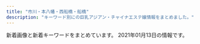 ```yaml
---
title: "市川・本八幡・西船橋・船橋"
description: "キーワード別にの巨乳アジアン・チャイナエステ嬢情報をまとめました。"
---
```


新着画像と新着キーワードをまとめています。
2021年01月13日の情報です。

<DmmAffiliateIns />
<KeywordTable
  shops={
    [
    {
        "img_links": [
            "http://ariel.esthe.me/photos/sites/12/2020/02/2020020706564564.jpg",
            "http://ariel.esthe.me/photos/sites/12/2020/02/202002070643251.jpg",
            "http://ariel.esthe.me/images/s_face.jpg",
            "http://ariel.esthe.me/photos/sites/12/2020/02/2020020706564687.jpg",
            "http://ariel.esthe.me/photos/sites/12/2020/02/2020021301200345.jpg",
            "http://ariel.esthe.me/photos/sites/12/2020/07/2020071805003371.jpg",
            "http://ariel.esthe.me/images/mobile.jpg",
            "http://ariel.esthe.me/images/s_staff.jpg",
            "http://ariel.esthe.me/photos/sites/12/2020/05/2020052805433193.jpg",
            "http://ariel.esthe.me/photos/sites/12/2020/02/2020020706451396.jpg",
            "http://ariel.esthe.me/images/s_news.jpg",
            "http://ariel.esthe.me/photos/sites/12/2021/01/2021011104304458.jpg",
            "http://ariel.esthe.me/photos/sites/12/2020/02/2020020706565079.jpg",
            "http://ariel.esthe.me/images/side_line.jpg",
            "http://ariel.esthe.me/photos/sites/12/2020/07/2020070302122756.jpg",
            "http://ariel.esthe.me/photos/sites/12/2020/06/2020060601572242.jpg",
            "http://ariel.esthe.me/photos/sites/12/2020/03/2020031603441024.jpg",
            "http://ariel.esthe.me/images/s_movie.jpg",
            "http://ariel.esthe.me/images/top.jpg",
            "http://ariel.esthe.me/photos/sites/12/2020/12/2020121003131710.jpg",
            "http://ariel.esthe.me/images/room1.jpg",
            "http://ariel.esthe.me/photos/sites/12/2020/04/2020043002103799.jpg",
            "http://ariel.esthe.me/photos/sites/12/2020/04/2020040102413576.jpg",
            "http://ariel.esthe.me/images/end.png",
            "http://ariel.esthe.me/images/room2.jpg",
            "http://ariel.esthe.me/photos/sites/12/2020/02/2020020706465717.jpg",
            "http://ariel.esthe.me/images/room3.jpg",
            "http://ariel.esthe.me/images/room4.jpg",
            "http://ariel.esthe.me/photos/sites/12/2020/06/2020060403072680.jpg",
            "http://ariel.esthe.me/images/news_bj1.jpg",
            "http://ariel.esthe.me/images/1.png"
        ],
        "station": "\u897f\u8239\u6a4b\u99c5\u5357\u53e3",
        "name": "Ariel\u30fb\u30a2\u30ea\u30a8\u30eb",
        "keywords": {
            "C": 57,
            "E": 2,
            "83": 19,
            "\u4e73": 1,
            "88": 14,
            "87": 19,
            "84": 14,
            "85": 57,
            "\u5de8\u4e73": 1,
            "F": 46,
            "93": 2,
            "G": 2,
            "D": 66,
            "90": 17
        },
        "url": "http://ariel.esthe.me/"
    },
    {
        "station": "JR\u897f\u8239\u6a4b\u99c5\u5317\u53e3",
        "keywords": {
            "D": 114,
            "E": 20,
            "86": 45,
            "93": 23,
            "85": 109,
            "87": 23,
            "\u80f8": 1,
            "F": 26,
            "\u30bb\u30af\u30b7\u30fc": 1,
            "C": 38
        },
        "url": "https://colorful.iest.info/",
        "img_links": [
            "https://colorful.iest.info/photos/sites/11/2020/12/2020122408190916.jpg",
            "https://colorful.iest.info/photos/sites/11/2021/01/202101101104484.jpg",
            "https://colorful.iest.info/images/s_face.jpg",
            "https://colorful.iest.info/images/news_bj2.png",
            "https://colorful.iest.info/images/room1.jpg",
            "https://colorful.iest.info/images/end.png",
            "https://colorful.iest.info/images/s_news.jpg",
            "https://colorful.iest.info/photos/sites/11/2021/01/202101031016539.jpg",
            "https://colorful.iest.info/photos/sites/11/2021/01/2021010411180414.jpeg",
            "https://colorful.iest.info/images/top.png",
            "https://colorful.iest.info/images/room2.jpg",
            "https://colorful.iest.info/images/room3.jpg",
            "https://colorful.iest.info/images/staff0.jpg",
            "https://colorful.iest.info/photos/sites/11/2020/12/2020122408185372.jpg",
            "https://colorful.iest.info/photos/sites/11/2021/01/2021011313190389.jpg",
            "https://colorful.iest.info/images/s_pick.jpg",
            "https://colorful.iest.info/images/paypay.jpg",
            "https://colorful.iest.info/images/mobile.jpg",
            "https://colorful.iest.info/photos/sites/11/2021/01/2021010500371084.jpeg",
            "https://colorful.iest.info/images/s_staff.jpg",
            "https://colorful.iest.info/photos/sites/11/2021/01/2021010810343647.jpg",
            "https://colorful.iest.info/images/room4.jpg"
        ],
        "name": "\u30ab\u30e9\u30d5\u30eb"
    },
    {
        "url": "http://www.dokidoki.esjp.info/",
        "img_links": [
            "http://www.dokidoki.esjp.info/img/lint.jpg",
            "http://www.dokidoki.esjp.info/files/003.jpg",
            "http://www.dokidoki.esjp.info/img/eve.jpg",
            "http://www.dokidoki.esjp.info/files/002.jpg",
            "http://www.dokidoki.esjp.info/files/006.jpg",
            "http://www.dokidoki.esjp.info/img/syst.jpg",
            "http://www.dokidoki.esjp.info/img/nn.jpg",
            "http://www.dokidoki.esjp.info/img/stat.jpg",
            "http://www.dokidoki.esjp.info/img/rect.jpg",
            "http://www.dokidoki.esjp.info/img/stal.png",
            "http://www.dokidoki.esjp.info/img/acct.jpg",
            "http://www.dokidoki.esjp.info/files/007.jpg",
            "http://www.dokidoki.esjp.info/img/fla.jpg",
            "http://www.dokidoki.esjp.info/img/noo.png",
            "http://www.dokidoki.esjp.info/img/rot.jpg",
            "http://www.dokidoki.esjp.info/img/top.jpg",
            "http://www.dokidoki.esjp.info/files/001.jpg"
        ],
        "name": "\u30c9\u30ad\u30c9\u30ad\u30cf\u30cb\u30fc",
        "keywords": {
            "87": 3,
            "C": 2,
            "D": 3,
            "86": 2
        },
        "station": "JR\u8239\u6a4b\u99c5\u5317\u53e3"
    },
    {
        "url": "http://www.yumegokoro.esjp.info/",
        "keywords": {
            "88": 4,
            "87": 20,
            "D": 24
        },
        "name": "Pink Love",
        "station": "JR\u8239\u6a4b\u99c5\u5317\u53e3",
        "img_links": [
            "http://www.yumegokoro.esjp.info/files/002-02.jpg",
            "http://www.yumegokoro.esjp.info/files/002-03.jpg",
            "http://www.yumegokoro.esjp.info/images/barSchedule.png",
            "http://www.yumegokoro.esjp.info/images/barRecruit.png",
            "http://www.yumegokoro.esjp.info/files/010-02.jpg",
            "http://www.yumegokoro.esjp.info/files/013-03.jpg",
            "http://www.yumegokoro.esjp.info/files/011-02.jpg",
            "http://www.yumegokoro.esjp.info/images/concept.png",
            "http://www.yumegokoro.esjp.info/files/011.jpg",
            "http://www.yumegokoro.esjp.info/images/header.png",
            "http://www.yumegokoro.esjp.info/files/004.jpg",
            "http://www.yumegokoro.esjp.info/files/004-03.jpg",
            "http://www.yumegokoro.esjp.info/files/013-02.jpg",
            "http://www.yumegokoro.esjp.info/images/barProfileSche.png",
            "http://www.yumegokoro.esjp.info/images/time.png",
            "http://www.yumegokoro.esjp.info/images/barAccess.png",
            "http://www.yumegokoro.esjp.info/images/btnTop.png",
            "http://www.yumegokoro.esjp.info/files/012.jpg",
            "http://www.yumegokoro.esjp.info/images/barSystem.png",
            "http://www.yumegokoro.esjp.info/files/004-02.jpg",
            "http://www.yumegokoro.esjp.info/files/012-03.jpg",
            "http://www.yumegokoro.esjp.info/files/002.jpg",
            "http://www.yumegokoro.esjp.info/images/barLink.png",
            "http://www.yumegokoro.esjp.info/files/013.jpg",
            "http://www.yumegokoro.esjp.info/images/barTherapist.png",
            "http://www.yumegokoro.esjp.info/images/backBtn.png",
            "http://www.yumegokoro.esjp.info/files/012-02.jpg",
            "http://www.yumegokoro.esjp.info/files/010.jpg",
            "http://www.yumegokoro.esjp.info/files/010-03.jpg",
            "http://www.yumegokoro.esjp.info/images/barProfile.png",
            "http://www.yumegokoro.esjp.info/images/contentBottom.jpg",
            "http://www.yumegokoro.esjp.info/files/011-03.jpg"
        ]
    },
    {
        "name": "Honey",
        "url": "http://www.relax-honey.info/",
        "img_links": [
            "http://www.relax-honey.info/files/069-03.jpg",
            "http://www.relax-honey.info/files/057-03.jpg",
            "http://www.relax-honey.info/images/end1.jpg",
            "http://www.relax-honey.info/images/s_news.jpg",
            "http://www.relax-honey.info/files/067-02.jpg",
            "http://www.relax-honey.info/files/065-02.jpg",
            "http://www.relax-honey.info/files/065.jpg",
            "http://www.relax-honey.info/files/067-03.jpg",
            "http://www.relax-honey.info/images/nbj3.jpg",
            "http://www.relax-honey.info/files/021-03.jpg",
            "http://www.relax-honey.info/files/006.jpg",
            "http://www.relax-honey.info/files/053-02.jpg",
            "http://www.relax-honey.info/files/021.jpg",
            "http://www.relax-honey.info/images/slider/1.jpg",
            "http://www.relax-honey.info/files/057-02.jpg",
            "http://www.relax-honey.info/images/top.jpg",
            "http://www.relax-honey.info/files/053.jpg",
            "http://www.relax-honey.info/files/069-02.jpg",
            "http://www.relax-honey.info/images/mobile.jpg",
            "http://www.relax-honey.info/files/061-02.jpg",
            "http://www.relax-honey.info/images/slider/2.jpg",
            "http://www.relax-honey.info/images/s_info.jpg",
            "http://www.relax-honey.info/files/053-03.jpg",
            "http://www.relax-honey.info/files/069.jpg",
            "http://www.relax-honey.info/images/s_staff.jpg",
            "http://www.relax-honey.info/files/065-03.jpg",
            "http://www.relax-honey.info/images/s_pick.jpg",
            "http://www.relax-honey.info/files/006-02.jpg",
            "http://www.relax-honey.info/files/057.jpg",
            "http://www.relax-honey.info/files/021-02.jpg",
            "http://www.relax-honey.info/images/slider/3.jpg",
            "http://www.relax-honey.info/files/061.jpg",
            "http://www.relax-honey.info/files/061-03.jpg",
            "http://www.relax-honey.info/images/1.jpg",
            "http://www.relax-honey.info/files/006-03.jpg",
            "http://www.relax-honey.info/files/067.jpg"
        ],
        "keywords": {
            "86": 4,
            "C": 2,
            "D": 14,
            "87": 12
        },
        "station": "JR\u897f\u8239\u6a4b\u99c5\u5357\u53e3"
    },
    {
        "keywords": {
            "C": 5,
            "85": 5
        },
        "img_links": [
            "http://barakinakayamaesute.xyz/images/staff/staff011.jpg",
            "http://barakinakayamaesute.xyz/images/staff/ami.jpg",
            "http://barakinakayamaesute.xyz/images/mobile.jpg",
            "http://barakinakayamaesute.xyz/images/s_staff.png",
            "http://barakinakayamaesute.xyz/images/heading-i.png",
            "http://barakinakayamaesute.xyz/images/s_news1.png",
            "http://barakinakayamaesute.xyz/images/staff/staff010.jpg",
            "http://barakinakayamaesute.xyz/images/staff/sakura20190711.jpg",
            "http://barakinakayamaesute.xyz/images/staff/st2.jpg",
            "http://barakinakayamaesute.xyz/images/staff/st3.jpg",
            "http://barakinakayamaesute.xyz/images/staff/ai.jpg",
            "http://barakinakayamaesute.xyz/images/staff/st4.jpg",
            "http://barakinakayamaesute.xyz/images/staff/staff07.jpg",
            "http://barakinakayamaesute.xyz/images/arrow2.png"
        ],
        "station": "\u539f\u6728\u4e2d\u5c71\u99c5\u5317\u53e3",
        "name": "\u7e01 \u3048\u3093",
        "url": "http://barakinakayamaesute.xyz/"
    },
    {
        "keywords": {},
        "url": "https://www.kenkouen-massage.com/",
        "img_links": [],
        "station": "JR\u8239\u6a4b\u99c5\u5317\u53e3",
        "name": "\u53f0\u6e7e\u30ea\u30e9\u30af\u30bc\u30fc\u30b7\u30e7\u30f3\u5065\u5eb7\u5712"
    },
    {
        "station": "JR\u672c\u516b\u5e61\u99c5\u5357\u53e3",
        "url": "http://neptune.est.cm/",
        "keywords": {
            "87": 24,
            "F": 8,
            "86": 22,
            "E": 8,
            "85": 16,
            "83": 8,
            "81": 6,
            "88": 8,
            "D": 62,
            "C": 6
        },
        "name": "\u30cd\u30d7\u30c1\u30e5\u30fc\u30f3",
        "img_links": [
            "http://neptune.est.cm/images/top1.jpg",
            "http://neptune.est.cm/photos/sites/3/2020/09/2020092912491932.jpg",
            "http://neptune.est.cm/photos/sites/3/2021/01/2021010717532322.jpg",
            "http://neptune.est.cm/photos/sites/3/2020/06/2020062418251882.jpg",
            "http://neptune.est.cm/photos/sites/3/2020/01/2020011704241285.jpg",
            "http://neptune.est.cm/images/top-sp2.jpg",
            "http://neptune.est.cm/photos/sites/3/2020/01/2020012304435311.jpg",
            "http://neptune.est.cm/photos/sites/3/2020/07/2020072813393974.jpg",
            "http://neptune.est.cm/photos/sites/3/2021/01/2021010612080443.jpg",
            "http://neptune.est.cm/photos/sites/3/2020/01/2020011704240975.jpg",
            "http://neptune.est.cm/images/pagetop.jpg",
            "http://neptune.est.cm/images/top-sp1.jpg",
            "http://neptune.est.cm/photos/sites/3/2020/12/2020122312215973.jpg",
            "http://neptune.est.cm/images/top2.jpg",
            "http://neptune.est.cm/photos/sites/3/2020/12/2020121515392683.jpg",
            "http://neptune.est.cm/photos/sites/3/2020/01/2020011606281181.jpg"
        ]
    },
    {
        "name": "\u53f0\u5317\u697d\u5712",
        "station": "JR\u897f\u8239\u6a4b\u99c5\u5357\u53e3",
        "keywords": {},
        "img_links": [
            "http://t-rakuen.work/staff/kumi.jpg",
            "http://t-rakuen.work/img/kumi1.jpg",
            "http://t-rakuen.work/images/sys4.jpg",
            "http://t-rakuen.work/images/int1.png",
            "http://t-rakuen.work/img/rara1.jpg",
            "http://t-rakuen.work/staff/nami.jpg",
            "http://t-rakuen.work/staff/rina.jpg",
            "http://t-rakuen.work/staff/emi.jpg",
            "http://t-rakuen.work/images/staff_t.jpg",
            "http://t-rakuen.work/images/int2.png",
            "http://t-rakuen.work/img/miho1.jpg",
            "http://t-rakuen.work/staff/mimi.jpg",
            "http://t-rakuen.work/img/hikaru1.jpg",
            "http://t-rakuen.work/staff/risa.jpg",
            "http://t-rakuen.work/staff/nao.jpg",
            "http://t-rakuen.work/images/news_t.jpg",
            "http://t-rakuen.work/images/sys2.jpg",
            "http://t-rakuen.work/img/kasumi1.jpg",
            "http://t-rakuen.work/staff/yuna.jpg",
            "http://t-rakuen.work/img/ruru1.jpg",
            "http://t-rakuen.work/img/kiki1.jpg",
            "http://t-rakuen.work/img/misaki1.jpg",
            "http://t-rakuen.work/img/yumi1.jpg",
            "http://t-rakuen.work/img/natumi1.jpg",
            "http://t-rakuen.work/img/nene1.jpg",
            "http://t-rakuen.work/img/sara1.jpg",
            "http://t-rakuen.work/staff/kasumi.jpg",
            "http://t-rakuen.work/img/miyu1.jpg",
            "http://t-rakuen.work/img/yuna1.jpg",
            "http://t-rakuen.work/staff/rika.jpg",
            "http://t-rakuen.work/img/haruna1.jpg",
            "http://t-rakuen.work/images/b1.jpg",
            "http://t-rakuen.work/img/rena1.jpg",
            "http://t-rakuen.work/staff/ai.jpg",
            "http://t-rakuen.work/img/rina1.jpg",
            "http://t-rakuen.work/images/b2.jpg",
            "http://t-rakuen.work/img/rika1.jpg",
            "http://t-rakuen.work/img/momo1.jpg",
            "http://t-rakuen.work/images/head.jpg",
            "http://t-rakuen.work/images/news.png",
            "http://t-rakuen.work/img/mimi1.jpg",
            "http://t-rakuen.work/staff/miyu.jpg",
            "http://t-rakuen.work/img/kasumi2.jpg",
            "http://t-rakuen.work/staff/miya.jpg",
            "http://t-rakuen.work/staff/miho.jpg",
            "http://t-rakuen.work/img/nao1.jpg",
            "http://t-rakuen.work/staff/nazuki.jpg",
            "http://t-rakuen.work/staff/hikaru.jpg",
            "http://t-rakuen.work/staff/yumi.jpg",
            "http://t-rakuen.work/images/rec2.jpg",
            "http://t-rakuen.work/images/rec1.jpg",
            "http://t-rakuen.work/staff/yuyu.jpg",
            "http://t-rakuen.work/images/interior_t.jpg",
            "http://t-rakuen.work/staff/aki.jpg",
            "http://t-rakuen.work/img/risa1.jpg",
            "http://t-rakuen.work/staff/ruru.jpg",
            "http://t-rakuen.work/staff/natumi.jpg",
            "http://t-rakuen.work/img/mina1.jpg",
            "http://t-rakuen.work/staff/rara.jpg",
            "http://t-rakuen.work/staff/mika.jpg",
            "http://t-rakuen.work/staff/riri.jpg",
            "http://t-rakuen.work/staff/nene.jpg",
            "http://t-rakuen.work/img/miya1.jpg",
            "http://t-rakuen.work/staff/kiki.jpg",
            "http://t-rakuen.work/staff/ayaka.jpg",
            "http://t-rakuen.work/staff/rio.jpg",
            "http://t-rakuen.work/staff/misaki.jpg",
            "http://t-rakuen.work/img/riri1.jpg",
            "http://t-rakuen.work/staff/haru.jpg",
            "http://t-rakuen.work/img/rio1.jpg",
            "http://t-rakuen.work/staff/nana.jpg",
            "http://t-rakuen.work/img/nana1.jpg",
            "http://t-rakuen.work/img/ai1.jpg",
            "http://t-rakuen.work/img/nazuki1.jpg",
            "http://t-rakuen.work/img/rei1.jpg",
            "http://t-rakuen.work/img/emi1.jpg",
            "http://t-rakuen.work/staff/rena.jpg",
            "http://t-rakuen.work/img/haru1.jpg",
            "http://t-rakuen.work/img/yuyu1.jpg",
            "http://t-rakuen.work/staff/rei.jpg",
            "http://t-rakuen.work/img/aki1.jpg",
            "http://t-rakuen.work/staff/mina.jpg",
            "http://t-rakuen.work/img/mika1.jpg",
            "http://t-rakuen.work/images/sys3.jpg",
            "http://t-rakuen.work/img/nami1.jpg",
            "http://t-rakuen.work/img/ayaka1.jpg",
            "http://t-rakuen.work/staff/momo.jpg",
            "http://t-rakuen.work/staff/haruna.jpg"
        ],
        "url": "http://t-rakuen.work/"
    },
    {
        "station": "JR\u897f\u8239\u6a4b\u99c5\u5317\u53e3",
        "keywords": {
            "D": 20,
            "85": 10,
            "86": 10,
            "C": 11
        },
        "img_links": [
            "https://prince.iest.info/images/tit_news.png",
            "https://prince.iest.info/images/link_nav04.jpg",
            "https://prince.iest.info/photos/sites/5/2020/12/2020121408392660.jpg",
            "https://prince.iest.info/photos/sites/5/2020/12/2020121408392715.jpg",
            "https://prince.iest.info/images/room2.jpg",
            "https://prince.iest.info/images/room4.jpg",
            "https://prince.iest.info/images/top.jpg",
            "https://prince.iest.info/images/link_nav03.jpg",
            "https://prince.iest.info/images/link_nav02.jpg",
            "https://prince.iest.info/photos/sites/5/2020/12/2020121408392543.jpg",
            "https://prince.iest.info/images/tit_staff.jpg",
            "https://prince.iest.info/images/link_nav05.jpg",
            "https://prince.iest.info/images/room3.jpg",
            "https://prince.iest.info/images/link_nav01.jpg",
            "https://prince.iest.info/images/room1.jpg",
            "https://prince.iest.info/images/footer.jpg",
            "https://prince.iest.info/images/link_nav06.jpg",
            "https://prince.iest.info/photos/sites/5/2020/12/2020121408392689.jpg",
            "https://prince.iest.info/images/room5.jpg"
        ],
        "name": "\u30d7\u30ea\u30f3\u30bb\u30b9",
        "url": "https://prince.iest.info/"
    },
    {
        "station": "JR\u897f\u8239\u6a4b\u99c5\u5357\u53e3",
        "name": "\u82b1\u706b",
        "img_links": [
            "http://nishifunabashi.xyz/images/baner.jpg",
            "http://nishifunabashi.xyz/images/i1.jpg",
            "http://nishifunabashi.xyz/images/rumi3.jpg",
            "http://nishifunabashi.xyz/images/g001.jpg",
            "http://nishifunabashi.xyz/images/r03.jpg",
            "http://nishifunabashi.xyz/images/moe.jpg",
            "http://nishifunabashi.xyz/images/r04.jpg",
            "http://nishifunabashi.xyz/images/gat.png",
            "http://nishifunabashi.xyz/images/g0.jpg",
            "http://nishifunabashi.xyz/images/chun1.jpg",
            "http://nishifunabashi.xyz/images/n3.jpg",
            "http://nishifunabashi.xyz/images/i2.jpg",
            "http://nishifunabashi.xyz/images/moe2.jpg",
            "http://nishifunabashi.xyz/images/miu1.jpg",
            "http://nishifunabashi.xyz/images/pickt.png",
            "http://nishifunabashi.xyz/images/rie.jpg",
            "http://nishifunabashi.xyz/images/g015.jpg",
            "http://nishifunabashi.xyz/images/g01.jpg",
            "http://nishifunabashi.xyz/images/rie2.jpg",
            "http://nishifunabashi.xyz/images/mio1.jpg",
            "http://nishifunabashi.xyz/images/rumi1.jpg",
            "http://nishifunabashi.xyz/images/g1.jpg",
            "http://nishifunabashi.xyz/images/i3.jpg",
            "http://nishifunabashi.xyz/images/n1.jpg",
            "http://nishifunabashi.xyz/images/newt.png",
            "http://nishifunabashi.xyz/images/sla3.jpg",
            "http://nishifunabashi.xyz/images/n2.jpg",
            "http://nishifunabashi.xyz/images/yumi2.jpg",
            "http://nishifunabashi.xyz/images/g32.jpg",
            "http://nishifunabashi.xyz/images/g33.jpg",
            "http://nishifunabashi.xyz/images/r02.jpg",
            "http://nishifunabashi.xyz/images/kina2.jpg",
            "http://nishifunabashi.xyz/images/rie1.jpg",
            "http://nishifunabashi.xyz/images/sla2.jpg",
            "http://nishifunabashi.xyz/images/miho.jpg",
            "http://nishifunabashi.xyz/images/tite-staff.png",
            "http://nishifunabashi.xyz/images/sla1.jpg",
            "http://nishifunabashi.xyz/images/m1.jpg",
            "http://nishifunabashi.xyz/images/miho2.jpg",
            "http://nishifunabashi.xyz/images/moe1.jpg",
            "http://nishifunabashi.xyz/images/mio.jpg",
            "http://nishifunabashi.xyz/images/ga.jpg",
            "http://nishifunabashi.xyz/images/mio2.jpg",
            "http://nishifunabashi.xyz/images/r01.jpg",
            "http://nishifunabashi.xyz/images/mobile.png",
            "http://nishifunabashi.xyz/images/top.png",
            "http://nishifunabashi.xyz/images/chun2.jpg",
            "http://nishifunabashi.xyz/images/yumi3.jpg",
            "http://nishifunabashi.xyz/images/kina.jpg",
            "http://nishifunabashi.xyz/images/kina1.jpg",
            "http://nishifunabashi.xyz/images/m2.jpg",
            "http://nishifunabashi.xyz/images/miu.jpg",
            "http://nishifunabashi.xyz/images/chun3.jpg",
            "http://nishifunabashi.xyz/images/g15.jpg",
            "http://nishifunabashi.xyz/images/rumi2.jpg",
            "http://nishifunabashi.xyz/images/ga1.jpg",
            "http://nishifunabashi.xyz/images/yumi1.jpg"
        ],
        "url": "http://nishifunabashi.xyz/",
        "keywords": {
            "C": 7
        }
    },
    {
        "name": "\u30c0\u30a4\u30e4\u30e2\u30f3\u30c9",
        "url": "http://www.diamond.mesthe.com/",
        "img_links": [
            "http://www.diamond.mesthe.com/img/ttl_therapist.png",
            "http://www.diamond.mesthe.com/img/pickup.jpg",
            "http://www.diamond.mesthe.com/img/ttl_info.png",
            "http://www.diamond.mesthe.com/img/btn_side_mobile.jpg",
            "http://www.diamond.mesthe.com/files/002.jpg",
            "http://www.diamond.mesthe.com/files/003-02.jpg",
            "http://www.diamond.mesthe.com/files/003.jpg",
            "http://www.diamond.mesthe.com/img/top_option01.jpg",
            "http://www.diamond.mesthe.com/files/001-02.jpg",
            "http://www.diamond.mesthe.com/img/goback.jpg",
            "http://www.diamond.mesthe.com/images/slider/2.jpg",
            "http://www.diamond.mesthe.com/files/004.jpg",
            "http://www.diamond.mesthe.com/img/top_option04.jpg",
            "http://www.diamond.mesthe.com/img/btn_blog.png",
            "http://www.diamond.mesthe.com/files/004-02.jpg",
            "http://www.diamond.mesthe.com/files/001.jpg",
            "http://www.diamond.mesthe.com/img/ttl_news.png",
            "http://www.diamond.mesthe.com/images/slider/1.jpg",
            "http://www.diamond.mesthe.com/img/top_option03.jpg",
            "http://www.diamond.mesthe.com/files/002-02.jpg",
            "http://www.diamond.mesthe.com/images/slider/3.jpg",
            "http://www.diamond.mesthe.com/img/tel.png"
        ],
        "station": "JR\u897f\u8239\u6a4b\u99c5\u5357\u53e3",
        "keywords": {
            "86": 2,
            "C": 13,
            "87": 4,
            "88": 2,
            "D": 6
        }
    },
    {
        "station": "JR\u8239\u6a4b\u99c5\u5317\u53e3",
        "keywords": {
            "E": 6,
            "88": 1,
            "F": 1,
            "90": 4,
            "91": 1,
            "92": 6,
            "D": 3
        },
        "name": "\u30de\u30fc\u30e1\u30a4\u30c9",
        "img_links": [
            "http://happy.relaxnabi.com/css/staff/staff017-a.jpg",
            "http://happy.relaxnabi.com/css/staff/staff-04-a.jpg",
            "http://happy.relaxnabi.com/css/staff/staff-02.jpg",
            "http://happy.relaxnabi.com/css/staff/staff0001.jpg",
            "http://happy.relaxnabi.com/css/staff/staff22-a.jpg",
            "http://happy.relaxnabi.com/css/staff/staff-10.jpg",
            "http://happy.relaxnabi.com/css/staff/staff-05.jpg",
            "http://happy.relaxnabi.com/css/staff/staff-06-a.jpg",
            "http://happy.relaxnabi.com/css/staff/staff-05-a.jpg",
            "http://happy.relaxnabi.com/css/staff/staff-07-a.jpg",
            "http://happy.relaxnabi.com/css/staff/staff-04.jpg",
            "http://happy.relaxnabi.com/css/staff/staff-02-a.jpg",
            "http://happy.relaxnabi.com/css/staff/staff0001-a.jpg",
            "http://happy.relaxnabi.com/css/staff/staff22a.jpg",
            "http://happy.relaxnabi.com/css/staff/staff000008-a.jpg",
            "http://happy.relaxnabi.com/css/staff/staff000003.jpg",
            "http://happy.relaxnabi.com/css/staff/staff-10-a.jpg",
            "http://happy.relaxnabi.com/css/staff/staff-07.jpg",
            "http://happy.relaxnabi.com/css/staff/staff-06.jpg",
            "http://happy.relaxnabi.com/css/staff/staff-09.jpg",
            "http://happy.relaxnabi.com/css/nav/nav-006.png",
            "http://happy.relaxnabi.com/css/nav/nav-003.png",
            "http://happy.relaxnabi.com/css/nav/nav-001.png",
            "http://happy.relaxnabi.com/css/staff/staff000008.jpg",
            "http://happy.relaxnabi.com/css/top0001.png",
            "http://happy.relaxnabi.com/css/staff/staff017.jpg",
            "http://happy.relaxnabi.com/css/nav/nav-005.png",
            "http://happy.relaxnabi.com/css/nav/nav-002.png",
            "http://happy.relaxnabi.com/css/top-03.png",
            "http://happy.relaxnabi.com/css/nav/nav-004.png",
            "http://happy.relaxnabi.com/css/staff/staff-09-a.jpg",
            "http://happy.relaxnabi.com/css/staff/staff20.jpg",
            "http://happy.relaxnabi.com/css/staff/staff000003-a.jpg",
            "http://happy.relaxnabi.com/css/tel.png"
        ],
        "url": "http://happy.relaxnabi.com/"
    },
    {
        "url": "http://aroma-esthe.info/",
        "img_links": [
            "http://aroma-esthe.info/images/tit-sub1.jpg",
            "http://aroma-esthe.info/images/tit-sub4.jpg",
            "http://aroma-esthe.info/link/menlog.jpg",
            "http://aroma-esthe.info/images/slider-img001.jpg",
            "http://aroma-esthe.info/images/m3.jpg",
            "http://aroma-esthe.info/images/tit-sub6.jpg",
            "http://aroma-esthe.info/images/qr.jpg",
            "http://aroma-esthe.info/images/cg02.jpg",
            "http://aroma-esthe.info/images/slider-img003.jpg",
            "http://aroma-esthe.info/images/cg05.jpg",
            "http://aroma-esthe.info/images/slider-img002.jpg",
            "http://aroma-esthe.info/images/tit-sub3.jpg",
            "http://aroma-esthe.info/images/m2.jpg",
            "http://aroma-esthe.info/images/m4.jpg",
            "http://aroma-esthe.info/images/tit-sub5.jpg",
            "http://aroma-esthe.info/images/r1.jpg",
            "http://aroma-esthe.info/images/cg01.jpg",
            "http://aroma-esthe.info/images/kan.jpg",
            "http://aroma-esthe.info/images/b-online.png",
            "http://aroma-esthe.info/images/r4.jpg",
            "http://aroma-esthe.info/images/tit-sub2.jpg",
            "http://aroma-esthe.info/images/cg03.jpg",
            "http://aroma-esthe.info/images/m1.jpg",
            "http://aroma-esthe.info/images/b-tel.png",
            "http://aroma-esthe.info/images/r2.jpg",
            "http://aroma-esthe.info/images/r3.jpg"
        ],
        "station": "\u4eac\u6210\u516b\u5e61\u99c5\u5317\u53e3",
        "keywords": {
            "D": 6,
            "86": 8
        },
        "name": "Happy Bell"
    },
    {
        "keywords": {
            "83": 6,
            "86": 6,
            "C": 6
        },
        "img_links": [
            "http://nigyohime.ebb.jp/top.jpg",
            "http://nigyohime.ebb.jp/4.jpg",
            "http://nigyohime.ebb.jp/2/uploadimg/1606276829.jpg",
            "http://nigyohime.ebb.jp/2.jpg",
            "http://nigyohime.ebb.jp/2/uploadimg/1606276885.jpg",
            "http://nigyohime.ebb.jp/line.png",
            "http://nigyohime.ebb.jp/2/uploadimg/1606276938.jpg",
            "http://nigyohime.ebb.jp/1.jpg",
            "http://nigyohime.ebb.jp/b_girl.png",
            "http://nigyohime.ebb.jp/2/uploadimg/1610266405.jpg",
            "http://nigyohime.ebb.jp/b_news.png",
            "http://nigyohime.ebb.jp/staff_t.jpg",
            "http://nigyohime.ebb.jp/ditu2.jpg",
            "http://nigyohime.ebb.jp/3.jpg"
        ],
        "name": "\u4eba\u9b5a\u59eb",
        "url": "http://nigyohime.ebb.jp/",
        "station": "JR\u5e02\u5ddd\u99c5\u5357\u53e3"
    },
    {
        "station": "JR\u897f\u8239\u6a4b\u99c5\u5357\u53e3",
        "keywords": {
            "C": 13,
            "86": 2,
            "D": 2,
            "87": 1
        },
        "name": "\u30d9\u30ec\u30fc\u30b6",
        "img_links": [
            "http://www.beleza.maesjp.com/images/shop/shop02.jpg",
            "http://www.beleza.maesjp.com/images/shop/shop05.jpg",
            "http://www.beleza.maesjp.com/files/002.jpg",
            "http://www.beleza.maesjp.com/images/link.jpg",
            "http://www.beleza.maesjp.com/files/004.jpg",
            "http://www.beleza.maesjp.com/images/end.jpg",
            "http://www.beleza.maesjp.com/files/001-02.jpg",
            "http://www.beleza.maesjp.com/images/movie.jpg",
            "http://www.beleza.maesjp.com/files/002-02.jpg",
            "http://www.beleza.maesjp.com/images/shop/shop03.jpg",
            "http://www.beleza.maesjp.com/images/shop/shop01.jpg",
            "http://www.beleza.maesjp.com/images/tel.png",
            "http://www.beleza.maesjp.com/images/shop/shop04.jpg",
            "http://www.beleza.maesjp.com/images/staff01.jpg",
            "http://www.beleza.maesjp.com/files/001.jpg",
            "http://www.beleza.maesjp.com/files/004-02.jpg"
        ],
        "url": "http://www.beleza.maesjp.com/"
    },
    {
        "name": "\u611b\u7740",
        "station": "\u5e02\u5ddd\u99c5\u5317\u53e3",
        "url": "http://www.es-ai.link/",
        "img_links": [
            "http://www.es-ai.link/staff/riri.jpg",
            "http://www.es-ai.link/images/mobile.jpg",
            "http://www.es-ai.link/images/b2.jpg",
            "http://www.es-ai.link/images/b1.jpg",
            "http://www.es-ai.link/images/head.jpg",
            "http://www.es-ai.link/images/staff_t.jpg",
            "http://www.es-ai.link/images/sys2.jpg",
            "http://www.es-ai.link/images/news.jpg",
            "http://www.es-ai.link/img/yuna1.jpg",
            "http://www.es-ai.link/img/riri1.jpg",
            "http://www.es-ai.link/images/tg.jpg",
            "http://www.es-ai.link/images/b3.jpg",
            "http://www.es-ai.link/images/interior_t.jpg",
            "http://www.es-ai.link/images/info.jpg",
            "http://www.es-ai.link/staff/yuna.jpg",
            "http://www.es-ai.link/images/int1.jpg",
            "http://www.es-ai.link/images/sys1.jpg",
            "http://www.es-ai.link/images/int2.jpg",
            "http://www.es-ai.link/img/hana1.jpg",
            "http://www.es-ai.link/staff/hana.jpg"
        ],
        "keywords": {}
    },
    {
        "url": "http://es-massage.info/",
        "station": "JR\u897f\u8239\u6a4b\u99c5\u5357\u53e3",
        "name": "Vivid \u30d3\u30d3\u30c3\u30c9",
        "img_links": [
            "http://es-massage.info/wp-content/uploads/2020/04/6dbf19009737ff88e931378416216a70-214x300.jpg",
            "http://es-massage.info/wp-content/uploads/2019/12/9934efcbe351f6dbb655c114add97813-500x750.jpg",
            "http://es-massage.info/wp-content/uploads/2018/12/ce6acdedea0cab635b18cd82f697bf3a-500x750.jpg",
            "http://es-massage.info/wp-content/uploads/2019/03/c3dc6ab90966d6cc73491056f668516d-218x300.jpg",
            "http://es-massage.info/wp-content/uploads/2020/10/676cfcce64ce22475e092ee147f4ebc8-214x300.jpg",
            "http://es-massage.info/wp-content/uploads/2020/09/3c631f1126b3f6fd54d9e726a47027a4-209x300.jpg",
            "http://es-massage.info/wp-content/uploads/2021/01/f5583bc17784a47bf0a1ab988e594253.jpg",
            "http://es-massage.info/wp-content/uploads/2020/12/b9b3611b93290b324e2ffe33a2ac0962.jpg",
            "http://es-massage.info/wp-content/uploads/2019/03/c3dc6ab90966d6cc73491056f668516d-500x750.jpg",
            "http://es-massage.info/wp-content/uploads/2020/12/b7de5072fbfae6fe462a1a64132e2586-500x750.jpg",
            "http://es-massage.info/wp-content/uploads/2020/09/33a698ee5a77652901d0fde9c4146a22-214x300.jpg",
            "http://es-massage.info/wp-content/uploads/2020/11/f77b87109abb212725b0e53de31695b5.jpg",
            "http://es-massage.info/wp-content/uploads/2019/12/9934efcbe351f6dbb655c114add97813.jpg",
            "http://es-massage.info/wp-content/uploads/2020/12/b7de5072fbfae6fe462a1a64132e2586-214x300.jpg",
            "http://es-massage.info/wp-content/uploads/2018/10/g2.jpg",
            "http://es-massage.info/wp-content/uploads/2019/10/32cbcf100bc89043ce106a68ba8535ea-500x750.jpg",
            "http://es-massage.info/wp-content/uploads/2019/11/8da006befc39b49c570f8162740cbc56-500x750.jpg",
            "http://es-massage.info/wp-content/themes/template-salon2/images/header-tel.png",
            "http://es-massage.info/wp-content/uploads/2020/09/3a1f1f3668d5c8083c72d500ba90b03a-212x300.jpg",
            "http://es-massage.info/wp-content/uploads/2020/12/b7de5072fbfae6fe462a1a64132e2586.jpg",
            "http://es-massage.info/wp-content/uploads/2020/11/22a4454706dfc7d506005718bdeaf744-214x300.jpg",
            "http://es-massage.info/wp-content/uploads/2020/11/ec2088a7c961625f55b8f19773ea6d06-1.jpg",
            "http://es-massage.info/wp-content/uploads/2019/03/c3dc6ab90966d6cc73491056f668516d.jpg",
            "http://es-massage.info/wp-content/uploads/2019/10/3eec6cc0e85788ff3ceabceee29f9870-212x300.jpg",
            "http://es-massage.info/wp-content/uploads/2020/09/3a1f1f3668d5c8083c72d500ba90b03a-500x750.jpg",
            "http://es-massage.info/wp-content/uploads/2020/04/fd7e7b34f0d7df29a59d1ebec117dda3-500x750.jpg",
            "http://es-massage.info/wp-content/uploads/2019/03/b85ae819f481b37cad8d1548de5893cc.jpg",
            "http://es-massage.info/wp-content/uploads/2020/09/33a698ee5a77652901d0fde9c4146a22.jpg",
            "http://es-massage.info/wp-content/uploads/2020/04/6dbf19009737ff88e931378416216a70-500x750.jpg",
            "http://es-massage.info/wp-content/uploads/2019/10/3eec6cc0e85788ff3ceabceee29f9870-500x750.jpg",
            "http://es-massage.info/wp-content/uploads/2019/11/8da006befc39b49c570f8162740cbc56.jpg",
            "http://es-massage.info/wp-content/uploads/2020/06/3c114f47a044f2ddad2fd017aa2b19cf-218x300.jpg",
            "http://es-massage.info/wp-content/uploads/2019/11/4fad70a18793b8dfb7a63f4939e51f94.jpg",
            "http://es-massage.info/wp-content/uploads/2019/03/0c4d0538c251234bc70697ec7cf8cc97-500x750.jpg",
            "http://es-massage.info/wp-content/uploads/2020/06/0fd60f0c72ad85b96635ef3d4e152bd6-722x1024.jpg",
            "http://es-massage.info/wp-content/uploads/2020/12/b9b3611b93290b324e2ffe33a2ac0962-500x750.jpg",
            "http://es-massage.info/wp-content/uploads/2020/12/58c8479cbe288c2fbf566083af42e205-730x1024.jpg",
            "http://es-massage.info/wp-content/uploads/2019/03/07cc9a466c3af450e20013b26e90a100-500x750.jpg",
            "http://es-massage.info/wp-content/uploads/2020/06/bd28ddc548208ab1afe0db2cc76decab-500x750.jpg",
            "http://es-massage.info/wp-content/uploads/2020/12/b9b3611b93290b324e2ffe33a2ac0962-216x300.jpg",
            "http://es-massage.info/wp-content/uploads/2019/11/8da006befc39b49c570f8162740cbc56-216x300.jpg",
            "http://es-massage.info/wp-content/uploads/2020/09/8fdd83977b0b42811d523358eceea3ff-500x750.jpg",
            "http://es-massage.info/wp-content/themes/template-salon2/images/bnr.jpg",
            "http://es-massage.info/wp-content/uploads/2021/01/f5583bc17784a47bf0a1ab988e594253-500x750.jpg",
            "http://es-massage.info/wp-content/uploads/2019/03/07cc9a466c3af450e20013b26e90a100.jpg",
            "http://es-massage.info/wp-content/uploads/2020/09/3a1f1f3668d5c8083c72d500ba90b03a.jpg",
            "http://es-massage.info/wp-content/uploads/2020/06/3c114f47a044f2ddad2fd017aa2b19cf-500x750.jpg",
            "http://es-massage.info/wp-content/uploads/2019/03/0c4d0538c251234bc70697ec7cf8cc97-220x300.jpg",
            "http://es-massage.info/wp-content/uploads/2020/06/15dfc139e50a1da61c3a78bf04aca51b.jpg",
            "http://es-massage.info/wp-content/uploads/2019/10/3eec6cc0e85788ff3ceabceee29f9870.jpg",
            "http://es-massage.info/wp-content/uploads/2019/03/b85ae819f481b37cad8d1548de5893cc-500x750.jpg",
            "http://es-massage.info/wp-content/uploads/2020/09/33a698ee5a77652901d0fde9c4146a22-500x750.jpg",
            "http://es-massage.info/wp-content/uploads/2020/06/0fd60f0c72ad85b96635ef3d4e152bd6-212x300.jpg",
            "http://es-massage.info/wp-content/uploads/2020/04/fd7e7b34f0d7df29a59d1ebec117dda3.jpg",
            "http://es-massage.info/wp-content/uploads/2020/07/f3b215434b8dd43dcce1d29cc56c6971-500x750.jpg",
            "http://es-massage.info/wp-content/uploads/2019/11/6bc4d4a609db789262c27c9263065892-218x300.jpg",
            "http://es-massage.info/wp-content/uploads/2020/04/61c10e6ea6f68bf8c90d4ae7d8d0830a.jpg",
            "http://es-massage.info/wp-content/uploads/2019/03/b85ae819f481b37cad8d1548de5893cc-223x300.jpg",
            "http://es-massage.info/wp-content/uploads/2020/09/75fbc1155333427771dcebee0f4de748-500x750.jpg",
            "http://es-massage.info/wp-content/uploads/2019/11/4fad70a18793b8dfb7a63f4939e51f94-500x750.jpg",
            "http://es-massage.info/wp-content/uploads/2020/11/22a4454706dfc7d506005718bdeaf744.jpg",
            "http://es-massage.info/wp-content/themes/template-salon2/images/noimg.jpg",
            "http://es-massage.info/wp-content/uploads/2019/03/0c4d0538c251234bc70697ec7cf8cc97.jpg",
            "http://es-massage.info/wp-content/uploads/2020/09/8fdd83977b0b42811d523358eceea3ff.jpg",
            "http://es-massage.info/wp-content/uploads/2020/12/3fa9468d0afd75e906f6c7172a01c36f-214x300.jpg",
            "http://es-massage.info/wp-content/uploads/2019/06/dcbeef447e8eded0b1939b00ff57d88b-500x750.jpg",
            "http://es-massage.info/wp-content/uploads/2020/11/4842d636713333eba3b14eebf302cc1b-1-500x750.jpg",
            "http://es-massage.info/wp-content/uploads/2020/09/f4811d331623d3f6e590e934b3e7ddc9-218x300.jpg",
            "http://es-massage.info/wp-content/uploads/2020/09/6b72f47c40e4254318daf8bb5ce7e612.jpg",
            "http://es-massage.info/wp-content/uploads/2020/06/3c114f47a044f2ddad2fd017aa2b19cf.jpg",
            "http://es-massage.info/wp-content/uploads/2020/11/22a4454706dfc7d506005718bdeaf744-500x750.jpg",
            "http://es-massage.info/wp-content/uploads/2020/12/cf9831b8c97ef0623dce87128b47aef0-209x300.jpg",
            "http://es-massage.info/wp-content/uploads/2019/03/c3dc6ab90966d6cc73491056f668516d-745x1024.jpg",
            "http://es-massage.info/wp-content/uploads/2020/04/61c10e6ea6f68bf8c90d4ae7d8d0830a-500x750.jpg",
            "http://es-massage.info/wp-content/uploads/2020/04/6dbf19009737ff88e931378416216a70.jpg",
            "http://es-massage.info/wp-content/uploads/2020/09/75fbc1155333427771dcebee0f4de748-218x300.jpg",
            "http://es-massage.info/wp-content/uploads/2019/11/8da006befc39b49c570f8162740cbc56-737x1024.jpg",
            "http://es-massage.info/wp-content/uploads/2020/12/3fa9468d0afd75e906f6c7172a01c36f.jpg",
            "http://es-massage.info/wp-content/uploads/2020/11/ec2088a7c961625f55b8f19773ea6d06-1-500x750.jpg",
            "http://es-massage.info/wp-content/uploads/2020/06/15dfc139e50a1da61c3a78bf04aca51b-209x300.jpg",
            "http://es-massage.info/wp-content/uploads/2020/09/f4811d331623d3f6e590e934b3e7ddc9-745x1024.jpg",
            "http://es-massage.info/wp-content/uploads/2020/09/8fdd83977b0b42811d523358eceea3ff-212x300.jpg",
            "http://es-massage.info/wp-content/uploads/2018/10/g4.jpg",
            "http://es-massage.info/wp-content/uploads/2020/06/0fd60f0c72ad85b96635ef3d4e152bd6.jpg",
            "http://es-massage.info/wp-content/uploads/2018/12/ce6acdedea0cab635b18cd82f697bf3a-218x300.jpg",
            "http://es-massage.info/wp-content/uploads/2018/10/g3.jpg",
            "http://es-massage.info/wp-content/uploads/2020/11/4842d636713333eba3b14eebf302cc1b-1-722x1024.jpg",
            "http://es-massage.info/wp-content/uploads/2020/10/676cfcce64ce22475e092ee147f4ebc8-500x750.jpg",
            "http://es-massage.info/wp-content/uploads/2020/09/6b72f47c40e4254318daf8bb5ce7e612-500x750.jpg",
            "http://es-massage.info/wp-content/uploads/2020/12/cf9831b8c97ef0623dce87128b47aef0-500x750.jpg",
            "http://es-massage.info/wp-content/uploads/2020/09/8fdd83977b0b42811d523358eceea3ff-722x1024.jpg",
            "http://es-massage.info/wp-content/uploads/2018/10/g1.jpg",
            "http://es-massage.info/wp-content/uploads/2019/11/4fad70a18793b8dfb7a63f4939e51f94-218x300.jpg",
            "http://es-massage.info/wp-content/uploads/2020/04/18a92be8e40d3b76771808544f649143-218x300.jpg",
            "http://es-massage.info/wp-content/uploads/2019/10/32cbcf100bc89043ce106a68ba8535ea-730x1024.jpg",
            "http://es-massage.info/wp-content/uploads/2019/10/32cbcf100bc89043ce106a68ba8535ea-214x300.jpg",
            "http://es-massage.info/wp-content/uploads/2020/06/bd28ddc548208ab1afe0db2cc76decab.jpg",
            "http://es-massage.info/wp-content/uploads/2020/12/58c8479cbe288c2fbf566083af42e205-500x750.jpg",
            "http://es-massage.info/wp-content/uploads/2020/06/15dfc139e50a1da61c3a78bf04aca51b-500x750.jpg",
            "http://es-massage.info/wp-content/uploads/2020/12/3fa9468d0afd75e906f6c7172a01c36f-500x750.jpg",
            "http://es-massage.info/wp-content/uploads/2020/09/f4811d331623d3f6e590e934b3e7ddc9-500x750.jpg",
            "http://es-massage.info/wp-content/uploads/2020/06/0fd60f0c72ad85b96635ef3d4e152bd6-500x750.jpg",
            "http://es-massage.info/wp-content/uploads/2020/11/393e50c509ac7af9537aa8ebd908d0bb-214x300.jpg",
            "http://es-massage.info/wp-content/uploads/2020/12/58c8479cbe288c2fbf566083af42e205.jpg",
            "http://es-massage.info/wp-content/uploads/2020/10/676cfcce64ce22475e092ee147f4ebc8.jpg",
            "http://es-massage.info/wp-content/uploads/2020/11/ec2088a7c961625f55b8f19773ea6d06-1-214x300.jpg",
            "http://es-massage.info/wp-content/uploads/2020/11/f77b87109abb212725b0e53de31695b5-500x750.jpg",
            "http://es-massage.info/wp-content/uploads/2020/09/f4811d331623d3f6e590e934b3e7ddc9.jpg",
            "http://es-massage.info/wp-content/uploads/2019/10/32cbcf100bc89043ce106a68ba8535ea.jpg",
            "http://es-massage.info/wp-content/themes/template-salon2/images/main1.jpg"
        ],
        "keywords": {
            "\u4e73": 2,
            "G": 13,
            "\u30bb\u30af\u30b7\u30fc": 7,
            "E": 55,
            "D": 6,
            "F": 9,
            "\u5de8\u4e73": 2
        }
    },
    {
        "url": "http://www.shizuka.mensnv.com/",
        "station": "\u672c\u516b\u5e61\u99c5\u5357\u53e3",
        "keywords": {
            "85": 3,
            "86": 3,
            "C": 3,
            "D": 9,
            "88": 3,
            "84": 3
        },
        "img_links": [
            "http://www.shizuka.mensnv.com/img/glo_04_off.jpg",
            "http://www.shizuka.mensnv.com/files/002.jpg",
            "http://www.shizuka.mensnv.com/img/slider/1.jpg",
            "http://www.shizuka.mensnv.com/files/003-03.jpg",
            "http://www.shizuka.mensnv.com/img/glo_06_off.jpg",
            "http://www.shizuka.mensnv.com/files/001-03.jpg",
            "http://www.shizuka.mensnv.com/img/slider/2.jpg",
            "http://www.shizuka.mensnv.com/files/003-02.jpg",
            "http://www.shizuka.mensnv.com/img/h4-top.jpg",
            "http://www.shizuka.mensnv.com/img/top-course_off.jpg",
            "http://www.shizuka.mensnv.com/files/004-02.jpg",
            "http://www.shizuka.mensnv.com/img/glo_05_off.jpg",
            "http://www.shizuka.mensnv.com/img/bnr-02_off.jpg",
            "http://www.shizuka.mensnv.com/files/002-02.jpg",
            "http://www.shizuka.mensnv.com/img/2top-course_off.jpg",
            "http://www.shizuka.mensnv.com/img/glo_02_off.jpg",
            "http://www.shizuka.mensnv.com/img/bnr-01_off.jpg",
            "http://www.shizuka.mensnv.com/img/top-h5R2.jpg",
            "http://www.shizuka.mensnv.com/img/icon_tel.png",
            "http://www.shizuka.mensnv.com/files/001-02.jpg",
            "http://www.shizuka.mensnv.com/img/glo_01_off.jpg",
            "http://www.shizuka.mensnv.com/files/003.jpg",
            "http://www.shizuka.mensnv.com/files/002-03.jpg",
            "http://www.shizuka.mensnv.com/files/001.jpg",
            "http://www.shizuka.mensnv.com/img/slider/3.jpg",
            "http://www.shizuka.mensnv.com/files/004-03.jpg",
            "http://www.shizuka.mensnv.com/files/004.jpg",
            "http://www.shizuka.mensnv.com/img/top-h5R.jpg",
            "http://www.shizuka.mensnv.com/img/glo_03_off.jpg",
            "http://www.shizuka.mensnv.com/img/footer-top_off.jpg"
        ],
        "name": "\u9759\uff5e\u3057\u305a\u304b\uff5e"
    },
    {
        "img_links": [
            "http://hanaoto.pw/images/nana3.jpg",
            "http://hanaoto.pw/images/nana1.jpg",
            "http://hanaoto.pw/images/g6.jpg",
            "http://hanaoto.pw/images/mobile.png",
            "http://hanaoto.pw/images/g4.jpg",
            "http://hanaoto.pw/images/lili1.jpg",
            "http://hanaoto.pw/images/b1.jpg",
            "http://hanaoto.pw/images/mm1.jpg",
            "http://hanaoto.pw/images/flash3.jpg",
            "http://hanaoto.pw/images/sptel.png",
            "http://hanaoto.pw/images/maga.jpg",
            "http://hanaoto.pw/images/flash5.jpg",
            "http://hanaoto.pw/images/tel.png",
            "http://hanaoto.pw/images/flash4.jpg",
            "http://hanaoto.pw/images/flash.jpg",
            "http://hanaoto.pw/images/maga1.jpg",
            "http://hanaoto.pw/images/ami1.jpg",
            "http://hanaoto.pw/images/g3.jpg",
            "http://hanaoto.pw/images/yy1.jpg",
            "http://hanaoto.pw/images/a02.jpg",
            "http://hanaoto.pw/images/la.jpg",
            "http://hanaoto.pw/images/g2.jpg",
            "http://hanaoto.pw/images/ayu1.jpg"
        ],
        "keywords": {
            "C": 16
        },
        "url": "http://hanaoto.pw/",
        "name": "NEW \u82b1\u30ce\u97f3",
        "station": "JR\u897f\u8239\u6a4b\u99c5\u5357\u53e3"
    },
    {
        "keywords": {},
        "url": "http://tubakihime.link/",
        "name": "\u30d4\u30f3\u30af\u30ed\u30fc\u30ba",
        "img_links": [
            "http://tubakihime.link/_src/24695/navi_05.png",
            "http://tubakihime.link/_src/24698/slider1.jpg",
            "http://tubakihime.link/_src/24665/wechatimg61.jpg",
            "http://tubakihime.link/_src/24659/_x1m6343.jpg",
            "http://tubakihime.link/_src/24738/wechatimg58.jpg",
            "http://tubakihime.link/_src/24663/wechatimg59.jpg",
            "http://tubakihime.link/_src/24734/wechatimg59.jpg",
            "http://tubakihime.link/_src/24713/wechatimg59.jpg",
            "http://tubakihime.link/_src/24639/navi_03.png",
            "http://tubakihime.link/_src/24719/wechatimg60.jpg",
            "http://tubakihime.link/_src/24700/slider3.jpg",
            "http://tubakihime.link/_src/24699/slider2.jpg",
            "http://tubakihime.link/_src/24687/navi_01.png",
            "http://tubakihime.link/_src/24693/navi_04.png",
            "http://tubakihime.link/_src/24676/slider3.jpg",
            "http://tubakihime.link/_src/24633/slider1.jpg",
            "http://tubakihime.link/_src/24667/wechatimg58.jpg",
            "http://tubakihime.link/_src/24637/navi_02.png",
            "http://tubakihime.link/_src/24635/navi_01.png",
            "http://tubakihime.link/_src/24689/navi_02.png",
            "http://tubakihime.link/_src/24675/slider2.jpg",
            "http://tubakihime.link/_src/24717/wechatimg58.jpg",
            "http://tubakihime.link/_src/24661/dscf1336.jpg",
            "http://tubakihime.link/_src/24643/navi_05.png",
            "http://tubakihime.link/_src/24691/navi_03.png",
            "http://tubakihime.link/_src/24736/wechatimg61.jpg",
            "http://tubakihime.link/_src/24740/wechatimg60.jpg",
            "http://tubakihime.link/_src/24669/wechatimg60.jpg",
            "http://tubakihime.link/_src/24715/wechatimg61.jpg",
            "http://tubakihime.link/_src/24641/navi_04.png",
            "http://tubakihime.link/_src/24677/cam.png"
        ],
        "station": "JR\u8239\u6a4b\u99c5\u5357\u30ed"
    },
    {
        "url": "http://kaori-1.tokyo/",
        "img_links": [
            "http://kaori-1.tokyo/picture/4.jpg",
            "http://kaori-1.tokyo/picture/2.jpg",
            "http://kaori-1.tokyo/picture/tel.png",
            "http://kaori-1.tokyo/uploads/200601/1-200601133419150.jpg",
            "http://kaori-1.tokyo/uploads/201208/1-20120QK441122.jpg",
            "http://kaori-1.tokyo/uploads/200511/1-200511095KJ64.jpg",
            "http://kaori-1.tokyo/uploads/210113/1-210113131UEY.jpg",
            "http://kaori-1.tokyo/picture/call.png",
            "http://kaori-1.tokyo/uploads/200511/1-200511100230S8.jpg",
            "http://kaori-1.tokyo/uploads/210113/1-21011314152W01.jpg",
            "http://kaori-1.tokyo/uploads/201012/1-201012142625F6.jpg",
            "http://kaori-1.tokyo/uploads/201208/1-20120QK541J2.jpg",
            "http://kaori-1.tokyo/picture/3.jpg",
            "http://kaori-1.tokyo/uploads/200601/1-200601133435202.jpg",
            "http://kaori-1.tokyo/uploads/200511/1-200511095635134.jpg",
            "http://kaori-1.tokyo/picture/top-img01.png",
            "http://kaori-1.tokyo/uploads/200511/1-20051109595T28.jpg",
            "http://kaori-1.tokyo/uploads/200511/1-20051109591UM.jpg",
            "http://kaori-1.tokyo/picture/top-img02.png",
            "http://kaori-1.tokyo/uploads/201012/1-201012142645R9.jpg",
            "http://kaori-1.tokyo/picture/1.jpg",
            "http://kaori-1.tokyo/picture/top-img03.jpg",
            "http://kaori-1.tokyo/uploads/200511/1-200511100152329.jpg"
        ],
        "name": "\u3053\u3044\u3073\u3068",
        "station": "JR\u8239\u6a4b\u99c5\u5357\u53e3",
        "keywords": {
            "D": 4,
            "C": 21
        }
    },
    {
        "img_links": [
            "http://cute-heart.jpn.cm/images/3.png",
            "http://cute-heart.jpn.cm/images/s_news.png",
            "http://cute-heart.jpn.cm/images/s_staff1.png",
            "http://cute-heart.jpn.cm/photos/sites/64/2020/11/2020111706430163.jpg",
            "http://cute-heart.jpn.cm/photos/sites/64/2020/07/2020070203464460.jpg",
            "http://cute-heart.jpn.cm/photos/sites/64/2020/11/2020111706430462.jpg",
            "http://cute-heart.jpn.cm/images/2.png",
            "http://cute-heart.jpn.cm/images/mobile.png",
            "http://cute-heart.jpn.cm/images/1.png",
            "http://cute-heart.jpn.cm/images/barProfile02.png",
            "http://cute-heart.jpn.cm/images/line.png",
            "http://cute-heart.jpn.cm/images/s_play-movie.png",
            "http://cute-heart.jpn.cm/images/s_staff.png",
            "http://cute-heart.jpn.cm/images/s_pick.png",
            "http://cute-heart.jpn.cm/photos/sites/64/2020/07/2020070203462851.jpg",
            "http://cute-heart.jpn.cm/images/top.png",
            "http://cute-heart.jpn.cm/photos/sites/64/2020/11/2020111707253158.jpg",
            "http://cute-heart.jpn.cm/photos/sites/64/2020/07/2020070203464237.jpg",
            "http://cute-heart.jpn.cm/photos/sites/64/2020/11/2020111706430319.jpg",
            "http://cute-heart.jpn.cm/photos/sites/64/2020/11/2020111706430286.jpg",
            "http://cute-heart.jpn.cm/photos/sites/64/2020/07/2020070203464598.jpg",
            "http://cute-heart.jpn.cm/photos/sites/64/2020/11/2020111706430450.jpg",
            "http://cute-heart.jpn.cm/photos/sites/64/2020/12/2020121002554723.jpg",
            "http://cute-heart.jpn.cm/photos/sites/64/2020/11/2020111706430545.jpg"
        ],
        "url": "http://cute-heart.jpn.cm/",
        "keywords": {
            "C": 15,
            "87": 2,
            "D": 10,
            "92": 8,
            "85": 6,
            "89": 4,
            "86": 4,
            "F": 8,
            "90": 6,
            "88": 4,
            "E": 16
        },
        "name": "\u30ad\u30e5\u30fc\u30c8\u30cf\u30fc\u30c8",
        "station": "\u897f\u8239\u6a4b\u99c5\u5317\u53e3"
    },
    {
        "keywords": {
            "86": 4,
            "85": 2,
            "87": 6,
            "C": 19,
            "D": 6
        },
        "station": "JR\u8239\u6a4b\u99c5\u5317\u53e3",
        "name": "Rainbow\uff5e\u30ec\u30a4\u30f3\u30dc\u30fc\uff5e",
        "url": "http://www.rainbow-relax.xyz/",
        "img_links": [
            "http://www.rainbow-relax.xyz/files/006.jpg",
            "http://www.rainbow-relax.xyz/images/slider/2.jpg",
            "http://www.rainbow-relax.xyz/img/ttl_info.png",
            "http://www.rainbow-relax.xyz/files/002-02.jpg",
            "http://www.rainbow-relax.xyz/img/goback.jpg",
            "http://www.rainbow-relax.xyz/files/001-02.jpg",
            "http://www.rainbow-relax.xyz/img/tel.png",
            "http://www.rainbow-relax.xyz/files/005.jpg",
            "http://www.rainbow-relax.xyz/images/slider/3.jpg",
            "http://www.rainbow-relax.xyz/files/001.jpg",
            "http://www.rainbow-relax.xyz/img/ttl_news.png",
            "http://www.rainbow-relax.xyz/files/003-02.jpg",
            "http://www.rainbow-relax.xyz/files/006-02.jpg",
            "http://www.rainbow-relax.xyz/img/btn_side_mobile.jpg",
            "http://www.rainbow-relax.xyz/img/pickup.jpg",
            "http://www.rainbow-relax.xyz/files/003.jpg",
            "http://www.rainbow-relax.xyz/images/slider/1.jpg",
            "http://www.rainbow-relax.xyz/files/004.jpg",
            "http://www.rainbow-relax.xyz/files/005-02.jpg",
            "http://www.rainbow-relax.xyz/files/002.jpg",
            "http://www.rainbow-relax.xyz/files/004-02.jpg"
        ]
    },
    {
        "url": "http://www.sakura.mesthe.com/",
        "img_links": [
            "http://www.sakura.mesthe.com/files/004-02.jpg",
            "http://www.sakura.mesthe.com/files/004-03.jpg",
            "http://www.sakura.mesthe.com/images/foot01.jpg",
            "http://www.sakura.mesthe.com/files/002.jpg",
            "http://www.sakura.mesthe.com/files/002-02.jpg",
            "http://www.sakura.mesthe.com/files/001-02.jpg",
            "http://www.sakura.mesthe.com/images/m-head01.jpg",
            "http://www.sakura.mesthe.com/files/003.jpg",
            "http://www.sakura.mesthe.com/images/m-top003.jpg",
            "http://www.sakura.mesthe.com/files/004.jpg",
            "http://www.sakura.mesthe.com/files/001-03.jpg",
            "http://www.sakura.mesthe.com/files/003-03.jpg",
            "http://www.sakura.mesthe.com/images/m-top004.jpg",
            "http://www.sakura.mesthe.com/files/003-02.jpg",
            "http://www.sakura.mesthe.com/files/001.jpg",
            "http://www.sakura.mesthe.com/files/002-03.jpg",
            "http://www.sakura.mesthe.com/images/call.png"
        ],
        "station": "JR\u8239\u6a4b\u99c5\u5357\u53e3",
        "keywords": {
            "D": 2,
            "C": 6,
            "86": 4,
            "87": 4
        },
        "name": "\u5922\u3054\u3053\u3061"
    },
    {
        "station": "JR\u672c\u516b\u5e61\u99c5\u5317\u53e3",
        "url": "http://www.kango.esjoho.com/",
        "img_links": [
            "http://www.kango.esjoho.com/images/bar-inte.png",
            "http://www.kango.esjoho.com/files/004.jpg",
            "http://www.kango.esjoho.com/images/girls-bar.png",
            "http://www.kango.esjoho.com/images/info1.jpg",
            "http://www.kango.esjoho.com/images/bar-news.png",
            "http://www.kango.esjoho.com/files/001.jpg",
            "http://www.kango.esjoho.com/files/002.jpg",
            "http://www.kango.esjoho.com/images/info2.jpg",
            "http://www.kango.esjoho.com/images/bar-girls.png",
            "http://www.kango.esjoho.com/images/info_text.jpg",
            "http://www.kango.esjoho.com/images/bar-infomation.png",
            "http://www.kango.esjoho.com/files/003.jpg"
        ],
        "name": "Kawaii \uff5e\u304b\u308f\u3044\u3044\uff5e",
        "keywords": {
            "87": 3,
            "D": 3,
            "E": 1,
            "89": 1
        }
    },
    {
        "name": "\u604b\u4eba\u7269\u8a9e",
        "url": "https://n-koi.eoeoco.com/",
        "img_links": [
            "https://n-koi.eoeoco.com/wp-content/themes/este/img/top-img01b.png",
            "https://n-koi.eoeoco.com/wp-content/uploads/2019/06/675tfgmomo.jpg",
            "https://n-koi.eoeoco.com/wp-content/uploads/2020/09/8976211loveo.jpg",
            "https://n-koi.eoeoco.com/wp-content/uploads/2019/04/876521loveo.jpg",
            "https://n-koi.eoeoco.com/wp-content/uploads/2020/08/111loveo.jpg",
            "https://n-koi.eoeoco.com/wp-content/themes/este/img/top-img01.png",
            "https://n-koi.eoeoco.com/wp-content/uploads/2019/06/2sfghmomo.jpg",
            "https://n-koi.eoeoco.com/wp-content/uploads/2019/06/1waesdmomo.jpg",
            "https://n-koi.eoeoco.com/wp-content/uploads/2019/06/3esrtdfygmomo.jpg",
            "https://n-koi.eoeoco.com/wp-content/themes/este/img/4.jpg",
            "https://n-koi.eoeoco.com/wp-content/themes/este/img/2.jpg",
            "https://n-koi.eoeoco.com/wp-content/themes/este/img/top-img01a.png",
            "https://n-koi.eoeoco.com/wp-content/uploads/2019/06/4setrdfmomo.jpg",
            "https://n-koi.eoeoco.com/wp-content/themes/este/img/tel_footer.png",
            "https://n-koi.eoeoco.com/wp-content/themes/este/img/top-img02.png",
            "https://n-koi.eoeoco.com/wp-content/themes/este/img/call.png",
            "https://n-koi.eoeoco.com/wp-content/uploads/2020/01/345678loveo.jpg",
            "https://n-koi.eoeoco.com/wp-content/themes/este/img/tel_header.png",
            "https://n-koi.eoeoco.com/wp-content/uploads/2018/12/786512678loveo.jpg",
            "https://n-koi.eoeoco.com/wp-content/themes/este/img/1.jpg",
            "https://n-koi.eoeoco.com/wp-content/themes/este/img/top-img04.png",
            "https://n-koi.eoeoco.com/wp-content/uploads/2020/01/78loveo.jpg",
            "https://n-koi.eoeoco.com/wp-content/themes/este/img/3.jpg"
        ],
        "station": "JR\u897f\u8239\u6a4b\u99c5\u5357\u53e3",
        "keywords": {
            "D": 27,
            "E": 9
        }
    },
    {
        "name": "\u6696 \uff5eHinata\uff5e",
        "img_links": [
            "http://hinata.relaxnabi.com/css/nav/sub-002.jpg",
            "http://hinata.relaxnabi.com/css/nav/nav-003.jpg",
            "http://hinata.relaxnabi.com/css/staff/staff23-a.jpg",
            "http://hinata.relaxnabi.com/css/staff/staff00001-a.jpg",
            "http://hinata.relaxnabi.com/css/staff/staff17-a.jpg",
            "http://hinata.relaxnabi.com/css/staff/staff-06.jpg",
            "http://hinata.relaxnabi.com/css/staff/staff17.jpg",
            "http://hinata.relaxnabi.com/img/tiaowen.png",
            "http://hinata.relaxnabi.com/css/nav/sub-005.jpg",
            "http://hinata.relaxnabi.com/css/staff/staff-07.jpg",
            "http://hinata.relaxnabi.com/css/nav/nav-005.jpg",
            "http://hinata.relaxnabi.com/css/nav/sub-006.jpg",
            "http://hinata.relaxnabi.com/css/girls001.jpg",
            "http://hinata.relaxnabi.com/css/button.jpg",
            "http://hinata.relaxnabi.com/css/staff/staff00003.jpg",
            "http://hinata.relaxnabi.com/css/staff/staff23.jpg",
            "http://hinata.relaxnabi.com/css/staff/staff-06-a.jpg",
            "http://hinata.relaxnabi.com/css/staff/staff-08-a.jpg",
            "http://hinata.relaxnabi.com/css/staff/staff-07-a.jpg",
            "http://hinata.relaxnabi.com/css/nav/nav-001.jpg",
            "http://hinata.relaxnabi.com/css/staff/staff15-a.jpg",
            "http://hinata.relaxnabi.com/css/staff/staff-02-a.jpg",
            "http://hinata.relaxnabi.com/css/main-left03.jpg",
            "http://hinata.relaxnabi.com/css/staff/staff00001.jpg",
            "http://hinata.relaxnabi.com/css/staff/staff15.jpg",
            "http://hinata.relaxnabi.com/css/staff/staff-02.jpg",
            "http://hinata.relaxnabi.com/css/staff/staff-08.jpg",
            "http://hinata.relaxnabi.com/css/nav/sub-004.jpg",
            "http://hinata.relaxnabi.com/css/nav/nav-006.jpg",
            "http://hinata.relaxnabi.com/css/staff/staff22.jpg",
            "http://hinata.relaxnabi.com/css/staff/staff00004-a.jpg",
            "http://hinata.relaxnabi.com/css/main-left02.jpg",
            "http://hinata.relaxnabi.com/css/tel01.png",
            "http://hinata.relaxnabi.com/css/staff/staff00004.jpg",
            "http://hinata.relaxnabi.com/css/right.jpg",
            "http://hinata.relaxnabi.com/css/staff/staff22-a.jpg",
            "http://hinata.relaxnabi.com/css/left.jpg",
            "http://hinata.relaxnabi.com/css/staff/staff00003-a.jpg",
            "http://hinata.relaxnabi.com/css/osusume38.jpg",
            "http://hinata.relaxnabi.com/css/nav/sub-003.jpg",
            "http://hinata.relaxnabi.com/css/nav/nav-004.jpg",
            "http://hinata.relaxnabi.com/css/nav/nav-002.jpg",
            "http://hinata.relaxnabi.com/css/nav/sub-001.jpg",
            "http://hinata.relaxnabi.com/css/top02.jpg"
        ],
        "keywords": {
            "D": 1,
            "89": 1,
            "93": 1,
            "C": 6,
            "92": 2,
            "86": 2,
            "91": 1,
            "90": 2,
            "E": 6,
            "88": 2
        },
        "url": "http://hinata.relaxnabi.com/",
        "station": "JR\u8239\u6a4b\u99c5\u5317\u53e3"
    },
    {
        "img_links": [
            "http://es-cupid.work/_src/48290067/3.jpg",
            "http://es-cupid.work/_src/48290031/sign.png",
            "http://es-cupid.work/_src/48290141/icon_01.png",
            "http://es-cupid.work/_src/48290019/line3.jpg",
            "http://es-cupid.work/_src/48290075/55.jpg",
            "http://es-cupid.work/_src/48289994/navi_04.jpg",
            "http://es-cupid.work/_src/51449894/wechatimg1796.jpg",
            "http://es-cupid.work/_src/51450128/wechatimg1797.jpg",
            "http://es-cupid.work/_src/51308704/line3.jpg",
            "http://es-cupid.work/_src/50727926/line3.jpg",
            "http://es-cupid.work/_src/48289987/1_20201209160912990.jpg",
            "http://es-cupid.work/_src/50727912/wechatimg24.jpg",
            "http://es-cupid.work/_src/51450121/line3.jpg",
            "http://es-cupid.work/_src/48290264/line3.jpg",
            "http://es-cupid.work/_src/48290262/line3.jpg",
            "http://es-cupid.work/_src/51308706/421609049373_.pic.jpg",
            "http://es-cupid.work/_src/48290009/4_20201209160912962.jpg",
            "http://es-cupid.work/_src/50727944/line3.jpg",
            "http://es-cupid.work/_src/48290072/22.jpg",
            "http://es-cupid.work/_src/48289990/navi_01.jpg",
            "http://es-cupid.work/_src/51450127/wechatimg1797.jpg",
            "http://es-cupid.work/_src/48290260/line3.jpg",
            "http://es-cupid.work/_src/51450116/line3.jpg",
            "http://es-cupid.work/_src/50727918/line3.jpg",
            "http://es-cupid.work/_src/48289996/navi_03.jpg",
            "http://es-cupid.work/_src/48290000/navi_06.jpg",
            "http://es-cupid.work/_src/50727943/wechatimg1478.jpg",
            "http://es-cupid.work/_src/51308708/line3.jpg",
            "http://es-cupid.work/_src/48290060/navi_04.jpg",
            "http://es-cupid.work/_src/51450099/wechatimg1797.jpg",
            "http://es-cupid.work/_src/48289992/navi_02.jpg",
            "http://es-cupid.work/_src/48290058/navi_02.jpg",
            "http://es-cupid.work/_src/48289998/navi_05.jpg",
            "http://es-cupid.work/_src/48290049/sign.png",
            "http://es-cupid.work/_src/50688600/wechatimg1478.jpg",
            "http://es-cupid.work/_src/48290074/44.jpg",
            "http://es-cupid.work/_src/51450118/wechatimg1796.jpg",
            "http://es-cupid.work/_src/50727913/wechatimg24.jpg",
            "http://es-cupid.work/_src/51450098/wechatimg1796.jpg",
            "http://es-cupid.work/_src/48290139/icon_02.png",
            "http://es-cupid.work/_src/51308707/421609049373_.pic.jpg",
            "http://es-cupid.work/_src/48290065/2.jpg",
            "http://es-cupid.work/_src/48290057/navi_01.jpg",
            "http://es-cupid.work/_src/51450125/line3.jpg",
            "http://es-cupid.work/_src/50727921/wechatimg24.jpg",
            "http://es-cupid.work/_src/50727930/line3.jpg",
            "http://es-cupid.work/_src/48289988/2_20201209160912986.jpg",
            "http://es-cupid.work/_src/48290059/navi_03.jpg",
            "http://es-cupid.work/_src/51308702/421609049373_.pic.jpg",
            "http://es-cupid.work/_src/51450129/line3.jpg",
            "http://es-cupid.work/_src/48290062/navi_06.jpg",
            "http://es-cupid.work/_src/49007654/wechatimg156_20201204121933737.jpg",
            "http://es-cupid.work/_src/48290021/line3.jpg",
            "http://es-cupid.work/_src/48290011/sign.png",
            "http://es-cupid.work/_src/51450119/wechatimg1796.jpg",
            "http://es-cupid.work/_src/50727942/wechatimg1478.jpg",
            "http://es-cupid.work/_src/48290061/navi_05.jpg",
            "http://es-cupid.work/_src/48289989/3_20201209160912987.jpg",
            "http://es-cupid.work/_src/50727920/wechatimg24.jpg",
            "http://es-cupid.work/_src/51449966/wechatimg1797.jpg",
            "http://es-cupid.work/_src/50727940/line3.jpg",
            "http://es-cupid.work/_src/48290023/sign.png",
            "http://es-cupid.work/_src/48290071/11.jpg",
            "http://es-cupid.work/_src/48290041/sign.png",
            "http://es-cupid.work/_src/48290073/33.jpg",
            "http://es-cupid.work/_src/48290063/1.jpg",
            "http://es-cupid.work/_src/48290010/5_20201209160912957.jpg",
            "http://es-cupid.work/_src/50727929/wechatimg156_20201204121933737.jpg",
            "http://es-cupid.work/_src/50727928/wechatimg156_20201204121933737.jpg",
            "http://es-cupid.work/_src/51308692/421609049373_.pic.jpg",
            "http://es-cupid.work/_src/50727922/line3.jpg"
        ],
        "station": "JR\u897f\u8239\u6a4b\u99c5\u5357\u53e3",
        "keywords": {
            "C": 7
        },
        "url": "http://es-cupid.work/",
        "name": "\u5929\u4f7fBaby"
    },
    {
        "img_links": [
            "http://iyashinomori.dnsfor.me/images/anna.jpg",
            "http://iyashinomori.dnsfor.me/images/haruka2.jpg",
            "http://iyashinomori.dnsfor.me/images/masmises.jpg",
            "http://iyashinomori.dnsfor.me/images/ami.jpg",
            "http://iyashinomori.dnsfor.me/images/lanmu-c_03.jpg",
            "http://iyashinomori.dnsfor.me/images/iyashi_qr.png",
            "http://iyashinomori.dnsfor.me/images/nako.jpeg",
            "http://iyashinomori.dnsfor.me/images/mas-de.jpg",
            "http://iyashinomori.dnsfor.me/images/aya2.jpg",
            "http://iyashinomori.dnsfor.me/images/akasuri.jpg",
            "http://iyashinomori.dnsfor.me/images/aroma.jpg",
            "http://iyashinomori.dnsfor.me/images/nav-job.jpg",
            "http://iyashinomori.dnsfor.me/images/nav-staff.jpg",
            "http://iyashinomori.dnsfor.me/images/rinn.jpg",
            "http://iyashinomori.dnsfor.me/images/massaji.jpg",
            "http://iyashinomori.dnsfor.me/images/main_09.jpg"
        ],
        "keywords": {},
        "name": "\u7652\u3057\u306e\u68ee",
        "station": "JR\u897f\u8239\u6a4b\u99c5\u5317\u53e3",
        "url": "http://iyashinomori.dnsfor.me/"
    },
    {
        "keywords": {},
        "station": "\u99ac\u8fbc\u6ca2\u99c5\u6771\u53e3",
        "name": "Blue\uff5e\u30d6\u30eb\u30fc\uff5e",
        "img_links": [
            "http://www.kanda-es.info/images/staff_t.jpg",
            "http://www.kanda-es.info/staff/risa.jpg",
            "http://www.kanda-es.info/staff/sora.jpg",
            "http://www.kanda-es.info/images/int1.jpg",
            "http://www.kanda-es.info/img/anna1.jpg",
            "http://www.kanda-es.info/images/sys2.jpg",
            "http://www.kanda-es.info/img/risa1.jpg",
            "http://www.kanda-es.info/images/interior_t.jpg",
            "http://www.kanda-es.info/img/sora1.jpg",
            "http://www.kanda-es.info/images/news.jpg",
            "http://www.kanda-es.info/staff/anna.jpg",
            "http://www.kanda-es.info/images/info.jpg",
            "http://www.kanda-es.info/images/sys1.jpg",
            "http://www.kanda-es.info/images/int2.jpg",
            "http://www.kanda-es.info/images/mobile.jpg",
            "http://www.kanda-es.info/images/tg.jpg"
        ],
        "url": "http://www.kanda-es.info/"
    },
    {
        "keywords": {
            "87": 2,
            "88": 1,
            "86": 2,
            "D": 3,
            "C": 1
        },
        "url": "http://www.club.relaxjp.info/",
        "img_links": [
            "http://www.club.relaxjp.info/images/mobile.jpg",
            "http://www.club.relaxjp.info/images/link_t.png",
            "http://www.club.relaxjp.info/images/sys2.png",
            "http://www.club.relaxjp.info/files/006-02.jpg",
            "http://www.club.relaxjp.info/files/009-02.jpg",
            "http://www.club.relaxjp.info/images/head.jpg",
            "http://www.club.relaxjp.info/images/ta.jpg",
            "http://www.club.relaxjp.info/files/004-02.jpg",
            "http://www.club.relaxjp.info/files/004.jpg",
            "http://www.club.relaxjp.info/images/sys1.png",
            "http://www.club.relaxjp.info/images/sys3.png",
            "http://www.club.relaxjp.info/files/009.jpg",
            "http://www.club.relaxjp.info/images/b2.jpg",
            "http://www.club.relaxjp.info/images/b1.jpg",
            "http://www.club.relaxjp.info/files/007.jpg",
            "http://www.club.relaxjp.info/images/int1.png",
            "http://www.club.relaxjp.info/images/line.png",
            "http://www.club.relaxjp.info/images/rec1.png",
            "http://www.club.relaxjp.info/images/staff_t.png",
            "http://www.club.relaxjp.info/files/008-02.jpg",
            "http://www.club.relaxjp.info/files/007-02.jpg",
            "http://www.club.relaxjp.info/files/008.jpg",
            "http://www.club.relaxjp.info/images/interior_t.png",
            "http://www.club.relaxjp.info/images/rec2.png",
            "http://www.club.relaxjp.info/images/int2.png",
            "http://www.club.relaxjp.info/files/006.jpg"
        ],
        "name": "\u30d5\u30a7\u30a2\u30ea\u30fc",
        "station": "JR\u672c\u516b\u5e61\u99c5\u5317\u53e3"
    },
    {
        "keywords": {
            "\u30bb\u30af\u30b7\u30fc": 6,
            "F": 9
        },
        "url": "http://es-suzune.com/",
        "station": "JR\u897f\u8239\u6a4b\u99c5\u5357\u53e3",
        "name": "\u9234\u97f3-\u3059\u305a\u306d-",
        "img_links": [
            "http://es-suzune.com/staffPhoto/b20200510132325.jpg",
            "http://es-suzune.com/images/store/02.jpg",
            "http://es-suzune.com/staffPhoto/s20200827113754.jpg",
            "http://es-suzune.com/uploadfiles/images/IMG_7402_%E5%89%AF%E6%9C%AC.jpg",
            "http://es-suzune.com/staffPhoto/s20191115141808.jpg",
            "http://es-suzune.com/staffPhoto/s20201130135623.jpg",
            "http://es-suzune.com/uploadfiles/images/courseEsSuzune.jpg",
            "http://es-suzune.com/staffPhoto/s20210103222830.jpg",
            "http://es-suzune.com/staffPhoto/b20200709154401.jpg",
            "http://es-suzune.com/images/access/05.png",
            "http://es-suzune.com/staffPhoto/s20191113214645.jpg",
            "http://es-suzune.com/staffPhoto/s20200827113545.jpg",
            "http://es-suzune.com/staffPhoto/b20191113214645.jpg",
            "http://es-suzune.com/staffPhoto/s20201130140920.jpg",
            "http://es-suzune.com/images/showContent.jpg",
            "http://es-suzune.com/images/access/02.png",
            "http://es-suzune.com/staffPhoto/b20200709205317.jpg",
            "http://es-suzune.com/staffPhoto/s20200709154401.jpg",
            "http://es-suzune.com/images/access/01.png",
            "http://es-suzune.com/staffPhoto/s20200827113204.jpg",
            "http://es-suzune.com/staffPhoto/b20201130191329.jpg",
            "http://es-suzune.com/images/access/03.png",
            "http://es-suzune.com/staffPhoto/s20200609222950.jpg",
            "http://es-suzune.com/staffPhoto/s20201130135600.jpg",
            "http://es-suzune.com/staffPhoto/s20200510132325.jpg",
            "http://es-suzune.com/staffPhoto/s20201022211319.jpg",
            "http://es-suzune.com/staffPhoto/b20191208215817.jpg",
            "http://es-suzune.com/staffPhoto/s20191208215817.jpg",
            "http://es-suzune.com/staffPhoto/s20200827113641.jpg",
            "http://es-suzune.com/staffPhoto/s20201007170536.jpg",
            "http://es-suzune.com/staffPhoto/s20200827113331.jpg",
            "http://es-suzune.com/staffPhoto/s20201130191329.jpg",
            "http://es-suzune.com/staffPhoto/s20200709154538.jpg",
            "http://es-suzune.com/staffPhoto/s20201007170432.jpg",
            "http://es-suzune.com/staffPhoto/b20201007170432.jpg",
            "http://es-suzune.com/staffPhoto/s20201130191509.jpg",
            "http://es-suzune.com/staffPhoto/s20200827113054.jpg",
            "http://es-suzune.com/staffPhoto/s20191115141757.jpg",
            "http://es-suzune.com/images/store/04.jpg",
            "http://es-suzune.com/images/showIndex.jpg",
            "http://es-suzune.com/staffPhoto/s20191208215843.jpg",
            "http://es-suzune.com/staffPhoto/s20200724144017.jpg",
            "http://es-suzune.com/staffPhoto/b20210103222814.jpg",
            "http://es-suzune.com/staffPhoto/s20200724144036.jpg",
            "http://es-suzune.com/staffPhoto/b20200724144017.jpg",
            "http://es-suzune.com/staffPhoto/s20201130140636.jpg",
            "http://es-suzune.com/images/store/01.jpg",
            "http://es-suzune.com/staffPhoto/s20200709205317.jpg",
            "http://es-suzune.com/staffPhoto/s20210103222814.jpg",
            "http://es-suzune.com/staffPhoto/s20201130191531.jpg",
            "http://es-suzune.com/staffPhoto/b20201128232445.jpg",
            "http://es-suzune.com/staffPhoto/b20201022211319.jpg",
            "http://es-suzune.com/staffPhoto/s20201128232445.jpg",
            "http://es-suzune.com/images/store/03.jpg",
            "http://es-suzune.com/staffPhoto/b20191115141757.jpg",
            "http://es-suzune.com/staffPhoto/b20200609222950.jpg",
            "http://es-suzune.com/staffPhoto/s20200709205350.jpg",
            "http://es-suzune.com/uploadfiles/images/campaignEsSuzune1.jpg"
        ]
    },
    {
        "keywords": {
            "87": 6,
            "D": 6,
            "C": 2,
            "86": 2
        },
        "url": "http://www.onnanokaori.masg.info/",
        "station": "JR\u897f\u8239\u6a4b\u99c5\u5357\u53e3",
        "img_links": [
            "http://www.onnanokaori.masg.info/files/002.jpg",
            "http://www.onnanokaori.masg.info/images/m-top003.jpg",
            "http://www.onnanokaori.masg.info/images/m-head01.jpg",
            "http://www.onnanokaori.masg.info/files/002-02.jpg",
            "http://www.onnanokaori.masg.info/files/005.jpg",
            "http://www.onnanokaori.masg.info/files/001-03.jpg",
            "http://www.onnanokaori.masg.info/files/002-03.jpg",
            "http://www.onnanokaori.masg.info/files/003.jpg",
            "http://www.onnanokaori.masg.info/files/001-02.jpg",
            "http://www.onnanokaori.masg.info/files/001.jpg",
            "http://www.onnanokaori.masg.info/images/call.png",
            "http://www.onnanokaori.masg.info/files/003-02.jpg",
            "http://www.onnanokaori.masg.info/files/003-03.jpg",
            "http://www.onnanokaori.masg.info/files/005-02.jpg",
            "http://www.onnanokaori.masg.info/images/foot01.jpg",
            "http://www.onnanokaori.masg.info/files/005-03.jpg"
        ],
        "name": "\u5973\u306e\u9999\u308a"
    },
    {
        "url": "http://yelaixang.sweet-relaxation.com/",
        "img_links": [
            "http://yelaixang.sweet-relaxation.com/img/cast/yuri-02.jpg",
            "http://yelaixang.sweet-relaxation.com/img/cast/nana-03.jpg",
            "http://yelaixang.sweet-relaxation.com/img/slick/sl-7.jpg",
            "http://yelaixang.sweet-relaxation.com/img/slick/sl-6.jpg",
            "http://yelaixang.sweet-relaxation.com/img/slick/sl-4.jpg",
            "http://yelaixang.sweet-relaxation.com/img/slick/sl-3.jpg",
            "http://yelaixang.sweet-relaxation.com/img/cast/yuri-01.jpg",
            "http://yelaixang.sweet-relaxation.com/img/slick/sl-2.jpg",
            "http://yelaixang.sweet-relaxation.com/img/cast/miki-03.jpg",
            "http://yelaixang.sweet-relaxation.com/img/slick/sl-5.jpg",
            "http://yelaixang.sweet-relaxation.com/img/cast/nana-02.jpg",
            "http://yelaixang.sweet-relaxation.com/img/interior/in_corridor.jpg",
            "http://yelaixang.sweet-relaxation.com/img/cast/yuki-03.jpg",
            "http://yelaixang.sweet-relaxation.com/img/cast/nana-01.jpg",
            "http://yelaixang.sweet-relaxation.com/img/interior/in_lobby.jpg",
            "http://yelaixang.sweet-relaxation.com/img/slick/sl-1.jpg",
            "http://yelaixang.sweet-relaxation.com/img/cast/yuki-02.jpg",
            "http://yelaixang.sweet-relaxation.com/img/cast/miki-02.jpg",
            "http://yelaixang.sweet-relaxation.com/img/cast/yuki-01.jpg",
            "http://yelaixang.sweet-relaxation.com/img/cast/miki-01.jpg",
            "http://yelaixang.sweet-relaxation.com/img/cast/yuri-03.jpg"
        ],
        "name": "\u591c\u6765\u9999\uff5eYe Lai Xang\uff5e",
        "station": "JR\u672c\u516b\u5e61\u99c5\u5317\u53e3",
        "keywords": {}
    },
    {
        "name": "\u7652\u3057\u306e\u6d77",
        "keywords": {},
        "img_links": [
            "http://www.iyashinoumi.com/img/miss25sb.jpg",
            "http://www.iyashinoumi.com/img/tel1.png",
            "http://www.iyashinoumi.com/img/sTitle_left.png",
            "http://www.iyashinoumi.com/img/miss7s.jpg",
            "http://www.iyashinoumi.com/img/miss27sb.jpg",
            "http://www.iyashinoumi.com/img/miss6sb.jpg",
            "http://www.iyashinoumi.com/img/sTitle_right.png",
            "http://www.iyashinoumi.com/img/miss7sb.jpg",
            "http://www.iyashinoumi.com/img/miss24sb.jpg",
            "http://www.iyashinoumi.com/img/miss28sb.jpg"
        ],
        "url": "http://www.iyashinoumi.com/",
        "station": "\u5e02\u5ddd\u99c5\u5317\u53e3"
    },
    {
        "station": "JR\u672c\u516b\u5e61\u99c5\u5357\u53e3",
        "name": "\u30ed\u30de\u30f3\u30b9",
        "keywords": {
            "86": 10,
            "85": 10,
            "D": 20
        },
        "img_links": [
            "https://romance.ies.fun/images/relax.jpg",
            "https://romance.ies.fun/photos/sites/82/2020/11/2020112809015172.jpg",
            "https://romance.ies.fun/images/room1.jpg",
            "https://romance.ies.fun/images/room4.jpg",
            "https://romance.ies.fun/photos/sites/82/2020/11/2020112809015281.jpg",
            "https://romance.ies.fun/images/room2.jpg",
            "https://romance.ies.fun/images/s_staff.jpg",
            "https://romance.ies.fun/images/room3.jpg",
            "https://romance.ies.fun/images/s1.jpg",
            "https://romance.ies.fun/images/info.jpg",
            "https://romance.ies.fun/photos/sites/82/2020/11/202011280901495.jpg",
            "https://romance.ies.fun/images/s_pick.png",
            "https://romance.ies.fun/photos/sites/82/2020/11/2020112809015024.jpg",
            "https://romance.ies.fun/images/s3.jpg",
            "https://romance.ies.fun/images/s_news.png",
            "https://romance.ies.fun/images/top.png",
            "https://romance.ies.fun/images/mobile.jpg"
        ],
        "url": "https://romance.ies.fun/"
    },
    {
        "station": "JR\u897f\u8239\u6a4b\u99c5\u5357\u53e3",
        "name": "\u30db\u30ef\u30a4\u30c8\u30ed\u30fc\u30ba",
        "url": "http://liliana.relax-good.com/",
        "keywords": {},
        "img_links": [
            "http://liliana.relax-good.com/img/cast/hitomi-02.jpg",
            "http://liliana.relax-good.com/img/cast/ami-01.jpg",
            "http://liliana.relax-good.com/img/cast/yumi-02.jpg",
            "http://liliana.relax-good.com/img/cast/sara-02.jpg",
            "http://liliana.relax-good.com/img/cast/rara-02.jpg",
            "http://liliana.relax-good.com/img/cast/yumi-01.jpg",
            "http://liliana.relax-good.com/img/cast/nana-01.jpg",
            "http://liliana.relax-good.com/img/cast/aki-01.jpg",
            "http://liliana.relax-good.com/img/line_mark.png",
            "http://liliana.relax-good.com/img/cast/sara-01.jpg",
            "https://scdn.line-apps.com/n/line_add_friends/btn/ja.png",
            "http://liliana.relax-good.com/img/cast/momo-01.jpg",
            "http://liliana.relax-good.com/img/cast/sayuri-01.jpg",
            "http://liliana.relax-good.com/img/cast/nini-01.jpg",
            "http://liliana.relax-good.com/img/cast/nini-02.jpg",
            "http://liliana.relax-good.com/img/cast/seina-01.jpg",
            "http://liliana.relax-good.com/img/cast/seina-02.jpg",
            "https://qr-official.line.me/sid/M/bky2264k.png",
            "http://liliana.relax-good.com/img/cast/miwa-01.jpg",
            "http://liliana.relax-good.com/img/cast/aki-02.jpg",
            "http://liliana.relax-good.com/img/cast/hitomi-03.jpg",
            "http://liliana.relax-good.com/img/cast/nana-02.jpg",
            "http://liliana.relax-good.com/img/cast/rara-01.jpg",
            "http://liliana.relax-good.com/img/cast/hitomi-01.jpg",
            "http://liliana.relax-good.com/img/cast/risa-02.jpg",
            "http://liliana.relax-good.com/img/cast/risa-01.jpg",
            "http://liliana.relax-good.com/img/cast/momo-02.jpg",
            "http://liliana.relax-good.com/img/cast/ami-02.jpg"
        ]
    },
    {
        "img_links": [
            "http://www.sexy.relaxjp.info/images/foot01.jpg",
            "http://www.sexy.relaxjp.info/photo_news/upimg/231245f6c12b65e43e_0.jpg",
            "http://www.sexy.relaxjp.info/files/003-03.jpg",
            "http://www.sexy.relaxjp.info/files/034.jpg",
            "http://www.sexy.relaxjp.info/files/033.jpg",
            "http://www.sexy.relaxjp.info/files/030-03.jpg",
            "http://www.sexy.relaxjp.info/photo_news/upimg/113795f6d744eb4b28_1.jpg",
            "http://www.sexy.relaxjp.info/images/m-head01.jpg",
            "http://www.sexy.relaxjp.info/photo_news/upimg/584825f4892b894a55_1.jpg",
            "http://www.sexy.relaxjp.info/files/023-02.jpg",
            "http://www.sexy.relaxjp.info/images/call.png",
            "http://www.sexy.relaxjp.info/files/030.jpg",
            "http://www.sexy.relaxjp.info/files/003-02.jpg",
            "http://www.sexy.relaxjp.info/photo_news/upimg/280145f3df2b56ca0b_0.jpg",
            "http://www.sexy.relaxjp.info/files/033-02.jpg",
            "http://www.sexy.relaxjp.info/files/011-02.jpg",
            "http://www.sexy.relaxjp.info/photo_news/upimg/113795f6d744eb4b28_0.jpg",
            "http://www.sexy.relaxjp.info/images/m-top004.jpg",
            "http://www.sexy.relaxjp.info/photo_news/upimg/592295fab519ba4757_1.jpg",
            "http://www.sexy.relaxjp.info/photo_news/upimg/492105f114c42209df_1.jpg",
            "http://www.sexy.relaxjp.info/files/011-03.jpg",
            "http://www.sexy.relaxjp.info/files/011.jpg",
            "http://www.sexy.relaxjp.info/images/m-top009.jpg",
            "http://www.sexy.relaxjp.info/files/002-02.jpg",
            "http://www.sexy.relaxjp.info/photo_news/upimg/492105f114c42209df_0.jpg",
            "http://www.sexy.relaxjp.info/files/024.jpg",
            "http://www.sexy.relaxjp.info/photo_news/upimg/356735f322adb3e22f_1.jpg",
            "http://www.sexy.relaxjp.info/files/034-02.jpg",
            "http://www.sexy.relaxjp.info/photo_news/upimg/931085f753b39c3781_1.jpg",
            "http://www.sexy.relaxjp.info/files/002-03.jpg",
            "http://www.sexy.relaxjp.info/files/023-03.jpg",
            "http://www.sexy.relaxjp.info/files/023.jpg",
            "http://www.sexy.relaxjp.info/files/024-02.jpg",
            "http://www.sexy.relaxjp.info/files/034-03.jpg",
            "http://www.sexy.relaxjp.info/files/002.jpg",
            "http://www.sexy.relaxjp.info/images/m-top010.jpg",
            "http://www.sexy.relaxjp.info/photo_news/upimg/584825f4892b894a55_0.jpg",
            "http://www.sexy.relaxjp.info/files/024-03.jpg",
            "http://www.sexy.relaxjp.info/files/030-02.jpg",
            "http://www.sexy.relaxjp.info/files/033-03.jpg",
            "http://www.sexy.relaxjp.info/photo_news/upimg/660875fbe0c393f4a1_0.jpg",
            "http://www.sexy.relaxjp.info/photo_news/upimg/931085f753b39c3781_0.jpg",
            "http://www.sexy.relaxjp.info/photo_news/upimg/378095fc48d072d81b_0.jpg",
            "http://www.sexy.relaxjp.info/files/003.jpg",
            "http://www.sexy.relaxjp.info/images/m-top003.jpg"
        ],
        "keywords": {
            "\u30bb\u30af\u30b7\u30fc": 30,
            "86": 6,
            "E": 2,
            "C": 4,
            "89": 2,
            "87": 8,
            "D": 10
        },
        "name": "Sexy Love \uff5e\u30bb\u30af\u30b7\u30fc\u30e9\u30d6\uff5e",
        "url": "http://www.sexy.relaxjp.info/",
        "station": "JR\u8239\u6a4b\u99c5\u5317\u53e3"
    },
    {
        "img_links": [
            "http://www.rainday.tokyo/uploads/200612/1-20061209132D50.jpg",
            "http://www.rainday.tokyo/uploads/201006/1-201006105351493.jpg",
            "http://www.rainday.tokyo/uploads/201005/1-201005135623432.jpg",
            "http://www.rainday.tokyo/uploads/201005/1-201005135253U5.jpg",
            "http://www.rainday.tokyo/uploads/200612/1-200612091HL45.jpg",
            "http://www.rainday.tokyo/uploads/210113/1-210113142004359.jpg",
            "http://www.rainday.tokyo/uploads/201208/1-20120QS92JD.jpg",
            "http://www.rainday.tokyo/uploads/201012/1-201012133110634.jpg",
            "http://www.rainday.tokyo/picture/top-img01.png",
            "http://www.rainday.tokyo/picture/call.png",
            "http://www.rainday.tokyo/uploads/201005/1-2010051356113O.jpg",
            "http://www.rainday.tokyo/uploads/201005/1-201005135243W9.jpg",
            "http://www.rainday.tokyo/picture/tel.png",
            "http://www.rainday.tokyo/picture/2.jpg",
            "http://www.rainday.tokyo/uploads/210113/1-210113133246323.jpg",
            "http://www.rainday.tokyo/picture/1.jpg",
            "http://www.rainday.tokyo/picture/top-img10.jpg",
            "http://www.rainday.tokyo/picture/4.jpg",
            "http://www.rainday.tokyo/uploads/201006/1-201006105515150.jpg",
            "http://www.rainday.tokyo/picture/3.jpg",
            "http://www.rainday.tokyo/uploads/200612/1-200612091611154.jpg",
            "http://www.rainday.tokyo/uploads/201012/1-201012131606344.jpg"
        ],
        "url": "http://www.rainday.tokyo/",
        "keywords": {
            "E": 1,
            "D": 7,
            "C": 15
        },
        "name": "\u304a\u304b\u3048\u308a",
        "station": "JR\u8239\u6a4b\u99c5\u5317\u53e3"
    },
    {
        "url": "http://www.aya-aroma.com/",
        "name": "\u5f69",
        "station": "JR\u5e02\u5ddd\u99c5\u5357\u53e3",
        "keywords": {
            "D": 9,
            "87": 3,
            "C": 6,
            "86": 12,
            "84": 3
        },
        "img_links": [
            "http://www.aya-aroma.com/files/003.jpg",
            "http://www.aya-aroma.com/files/001.jpg",
            "http://www.aya-aroma.com/files/010.jpg",
            "http://www.aya-aroma.com/images/melmaga.jpg",
            "http://www.aya-aroma.com/images/concept.jpg",
            "http://www.aya-aroma.com/images/mobile.jpg",
            "http://www.aya-aroma.com/images/backlistbtn.png",
            "http://www.aya-aroma.com/files/003-03.jpg",
            "http://www.aya-aroma.com/images/coverGirlParts.png",
            "http://www.aya-aroma.com/files/001-03.jpg",
            "http://www.aya-aroma.com/files/015-03.jpg",
            "http://www.aya-aroma.com/files/015-02.jpg",
            "http://www.aya-aroma.com/files/015.jpg",
            "http://www.aya-aroma.com/files/010-02.jpg",
            "http://www.aya-aroma.com/files/002-03.jpg",
            "http://www.aya-aroma.com/files/008-03.jpg",
            "http://www.aya-aroma.com/files/002.jpg",
            "http://www.aya-aroma.com/files/002-02.jpg",
            "http://www.aya-aroma.com/files/008.jpg",
            "http://www.aya-aroma.com/files/001-02.jpg",
            "http://www.aya-aroma.com/files/003-02.jpg",
            "http://www.aya-aroma.com/files/008-02.jpg",
            "http://www.aya-aroma.com/files/010-03.jpg"
        ]
    },
    {
        "station": "\u8239\u6a4b\u99c5\u5317\u53e3",
        "keywords": {
            "E": 7,
            "F": 4,
            "\u30bb\u30af\u30b7\u30fc": 3,
            "D": 22
        },
        "name": "COCO",
        "img_links": [
            "https://co.aoaoeo.com/wp-content/themes/este/img/tel_footer.png",
            "https://co.aoaoeo.com/wp-content/uploads/2019/06/1oiuytreewrstdyfugco.jpg",
            "https://co.aoaoeo.com/wp-content/uploads/2020/01/8976saco.jpg",
            "https://co.aoaoeo.com/wp-content/themes/este/img/top-img05.png",
            "https://co.aoaoeo.com/wp-content/uploads/2020/12/897s6atyco.jpg",
            "https://co.aoaoeo.com/wp-content/themes/este/img/tel_header.png",
            "https://co.aoaoeo.com/wp-content/uploads/2019/06/0987654co.jpg",
            "https://co.aoaoeo.com/wp-content/uploads/2020/10/435698765co.jpg",
            "https://co.aoaoeo.com/wp-content/uploads/2019/06/9087654co.jpg",
            "https://co.aoaoeo.com/wp-content/themes/este/img/top-img02c.png",
            "https://co.aoaoeo.com/wp-content/uploads/2019/06/123456897654co.jpg",
            "https://co.aoaoeo.com/wp-content/themes/este/img/top-img04.png",
            "https://co.aoaoeo.com/wp-content/uploads/2019/12/aytaco.jpg",
            "https://co.aoaoeo.com/wp-content/themes/este/img/call.png",
            "https://co.aoaoeo.com/wp-content/uploads/2019/12/987654324567co.jpg",
            "https://co.aoaoeo.com/wp-content/uploads/2019/06/9876543co.jpg",
            "https://co.aoaoeo.com/wp-content/themes/este/img/2.png",
            "https://co.aoaoeo.com/wp-content/uploads/2018/12/9087621co.jpg",
            "https://co.aoaoeo.com/wp-content/uploads/2019/12/8976aco.jpg",
            "https://co.aoaoeo.com/wp-content/themes/este/img/top-img01.png",
            "https://co.aoaoeo.com/wp-content/themes/este/img/top-img03.png",
            "https://co.aoaoeo.com/wp-content/uploads/2019/04/34568976co.jpg",
            "https://co.aoaoeo.com/wp-content/uploads/2019/06/987654wdfghjco.jpg"
        ],
        "url": "https://co.aoaoeo.com/"
    },
    {
        "img_links": [
            "http://stylelife.work/Public/Wap/picture/m-foot.png",
            "http://stylelife.work/ueditor/php/upload/image/20180712/1531373827278035.png",
            "http://stylelife.work/Public/Wap/picture/m-tel.png",
            "http://stylelife.work/Uploads/user/5ef9a9fd8cd20.jpg",
            "http://stylelife.work/Uploads/user/5eb35a13a1df3.jpg",
            "http://stylelife.work/Uploads/user/5fe144034669d.jpg",
            "http://stylelife.work/Uploads/user/5f7ea89496e3e.jpg",
            "http://stylelife.work/ueditor/php/upload/image/20180712/1531374173659035.png",
            "http://stylelife.work/Public/Wap/picture/sp-line.png",
            "http://stylelife.work/Uploads/user/5e4101be77e18.jpg",
            "http://stylelife.work/Uploads/user/5deb614369ccd.jpg",
            "http://stylelife.work/Uploads/user/5ebfa12d5429d.jpg",
            "http://stylelife.work/Uploads/user/5ebf50cc42240.jpg",
            "http://stylelife.work/Uploads/user/5fe143f28e361.jpg",
            "http://stylelife.work/Uploads/user/5de74b9acbf92.jpg",
            "http://stylelife.work/Uploads/user/5fe290c048ecd.jpg",
            "http://stylelife.work/Uploads/user/5e1d330613089.jpg",
            "http://stylelife.work/Uploads/user/5de74b09394d7.jpg",
            "http://stylelife.work/Uploads/user/5ebf4ff2905f1.jpg",
            "http://stylelife.work/Uploads/user/5dfc857c95e57.jpg",
            "http://stylelife.work/Uploads/user/5de74b74a4faa.jpg",
            "http://stylelife.work/Public/Wap/picture/staff-pc.png",
            "http://stylelife.work/Uploads/user/5f3cd192667f4.jpg",
            "http://stylelife.work/Uploads/user/5e68a1524c2d2.jpg",
            "http://stylelife.work/Uploads/user/5fe290b540445.jpg",
            "http://stylelife.work/ueditor/php/upload/image/20180712/1531367078235696.png",
            "http://stylelife.work/Uploads/user/5e1d3400053fa.jpg",
            "http://stylelife.work/Public/Wap/picture/sp-staff-list.png",
            "http://stylelife.work/Uploads/user/5fe14798c8779.jpg",
            "http://stylelife.work/Uploads/user/5e79901ca108f.jpg",
            "http://stylelife.work/Uploads/user/5f50833fd5a74.jpg"
        ],
        "url": "http://stylelife.work/",
        "keywords": {
            "F": 2,
            "\u80f8": 1
        },
        "name": "\u3055\u304f\u3089",
        "station": "JR\u897f\u8239\u6a4b\u99c5\u5317\u53e3"
    },
    {
        "station": "JR\u8239\u6a4b\u99c5\u5357\u53e3",
        "img_links": [
            "http://f-clover.net/images/room4.jpg",
            "http://f-clover.net/images/a1.jpg",
            "http://f-clover.net/images/risa.jpg",
            "http://f-clover.net/images/mobile.jpg",
            "http://f-clover.net/images/room8.jpg",
            "http://f-clover.net/images/index1.jpg",
            "http://f-clover.net/images/room3.jpg",
            "http://f-clover.net/images/g3.jpg",
            "http://f-clover.net/images/flash1.jpg",
            "http://f-clover.net/images/room5.jpg",
            "http://f-clover.net/images/g5.jpg",
            "http://f-clover.net/images/room2.jpg",
            "http://f-clover.net/images/erina.jpg",
            "http://f-clover.net/images/flash2.jpg",
            "http://f-clover.net/images/miki.jpg",
            "http://f-clover.net/images/a2.jpg",
            "http://f-clover.net/images/room1.jpg",
            "http://f-clover.net/images/room6.jpg",
            "http://f-clover.net/images/end.jpg",
            "http://f-clover.net/images/room7.jpg",
            "http://f-clover.net/images/yu.jpg"
        ],
        "url": "http://f-clover.net/",
        "name": "\u30af\u30ed\u30fc\u30d0\u30fc",
        "keywords": {}
    },
    {
        "name": "\u30a8\u30ec\u30ca\u30c9\u30fc\u30eb",
        "station": "\u897f\u8239\u6a4b\u99c5\u5357\u53e3",
        "url": "http://junpu.xyz.mn/",
        "img_links": [
            "http://junpu.xyz.mn/images/s_news.jpg",
            "http://junpu.xyz.mn/images/r3.jpg",
            "http://junpu.xyz.mn/photos/sites/129/2019/09/2019090515262527.jpg",
            "http://junpu.xyz.mn/photos/sites/129/2019/07/2019072615361596.jpg",
            "http://junpu.xyz.mn/photos/sites/129/2020/04/2020040110571729.jpg",
            "http://junpu.xyz.mn/images/line2.jpg",
            "http://junpu.xyz.mn/images/top.jpg",
            "http://junpu.xyz.mn/photos/sites/129/2019/11/2019112612382247.jpg",
            "http://junpu.xyz.mn/photos/sites/129/2020/07/2020070311075377.jpg",
            "http://junpu.xyz.mn/images/r4.jpg",
            "http://junpu.xyz.mn/photos/sites/129/2019/08/2019081018512221.jpg",
            "http://junpu.xyz.mn/photos/sites/129/2020/12/2020121011431058.jpg",
            "http://junpu.xyz.mn/photos/sites/129/2021/01/2021011113081255.jpg",
            "http://junpu.xyz.mn/photos/sites/129/2019/11/2019112612382247-450x675.jpg",
            "http://junpu.xyz.mn/photos/sites/129/2019/09/2019091210372889.jpg",
            "http://junpu.xyz.mn/images/r1.jpg",
            "http://junpu.xyz.mn/images/end.png",
            "http://junpu.xyz.mn/photos/sites/129/2019/07/2019072615361857.jpg",
            "http://junpu.xyz.mn/images/r2.jpg"
        ],
        "keywords": {
            "G": 8,
            "91": 2,
            "83": 4,
            "94": 2,
            "\u30bb\u30af\u30b7\u30fc": 1,
            "D": 18,
            "85": 10,
            "87": 2,
            "F": 10,
            "88": 8,
            "86": 2,
            "C": 24
        }
    },
    {
        "station": "JR\u8239\u6a4b\u99c5\u5317\u53e3",
        "url": "http://olive.est.cm/",
        "keywords": {
            "D": 5,
            "85": 2,
            "86": 3,
            "E": 3,
            "87": 3,
            "C": 25
        },
        "img_links": [
            "http://olive.est.cm/images/newface1.jpg",
            "http://olive.est.cm/images/room6.jpg",
            "http://olive.est.cm/images/mobile.png",
            "http://olive.est.cm/images/room4.jpg",
            "http://olive.est.cm/images/s_news.jpg",
            "http://olive.est.cm/photos/sites/79/2020/09/2020092914262265.jpg",
            "http://olive.est.cm/photos/sites/79/2019/12/2019121903270936.jpg",
            "http://olive.est.cm/images/room5.jpg",
            "http://olive.est.cm/photos/sites/79/2019/12/2019121903271318.jpg",
            "http://olive.est.cm/photos/sites/79/2020/07/2020071920085096.jpg",
            "http://olive.est.cm/photos/sites/79/2020/12/2020122116540384.jpg",
            "http://olive.est.cm/images/room3.jpg",
            "http://olive.est.cm/images/staff01.jpg",
            "http://olive.est.cm/images/girl-z1.jpg",
            "http://olive.est.cm/images/top.jpg",
            "http://olive.est.cm/images/top1.jpg",
            "http://olive.est.cm/photos/sites/79/2020/12/2020121415592624.jpg",
            "http://olive.est.cm/images/link1.jpg",
            "http://olive.est.cm/images/room1.jpg",
            "http://olive.est.cm/photos/sites/79/2019/12/2019121903270330.jpg",
            "http://olive.est.cm/images/girl-z2.jpg",
            "http://olive.est.cm/photos/sites/79/2020/12/2020122818422262.jpg",
            "http://olive.est.cm/photos/sites/79/2019/12/2019121903272096.jpg",
            "http://olive.est.cm/photos/sites/79/2020/12/2020121917120552.jpg",
            "http://olive.est.cm/images/room2.jpg",
            "http://olive.est.cm/photos/sites/79/2020/12/2020122818422114.jpg",
            "http://olive.est.cm/photos/sites/79/2020/12/2020121917122426.jpg"
        ],
        "name": "OLIVE"
    },
    {
        "keywords": {},
        "station": "JR\u897f\u8239\u6a4b\u99c5\u5357\u53e3",
        "img_links": [
            "http://p-lady.work/images/5.jpg",
            "http://p-lady.work/staff/zara.jpg",
            "http://p-lady.work/images/7.jpg",
            "http://p-lady.work/images/3.jpg",
            "http://p-lady.work/images/27.jpg",
            "http://p-lady.work/images/25.jpg",
            "http://p-lady.work/images/news.jpg",
            "http://p-lady.work/img/mimi1.jpg",
            "http://p-lady.work/images/ac1.jpg",
            "http://p-lady.work/images/15.jpg",
            "http://p-lady.work/img/anna1.jpg",
            "http://p-lady.work/images/17.jpg",
            "http://p-lady.work/staff/mimi.jpg",
            "http://p-lady.work/images/23.jpg",
            "http://p-lady.work/img/zara1.jpg",
            "http://p-lady.work/img/miyu1.jpg",
            "http://p-lady.work/images/tg.jpg",
            "http://p-lady.work/img/mirai1.jpg",
            "http://p-lady.work/images/2.jpg",
            "http://p-lady.work/staff/nana.jpg",
            "http://p-lady.work/img/reiko1.jpg",
            "http://p-lady.work/images/16.jpg",
            "http://p-lady.work/img/nanami1.jpg",
            "http://p-lady.work/images/interior_t.jpg",
            "http://p-lady.work/staff/yuyu.jpg",
            "http://p-lady.work/staff/runa.jpg",
            "http://p-lady.work/staff/eri.jpg",
            "http://p-lady.work/img/risa1.jpg",
            "http://p-lady.work/staff/nanami.jpg",
            "http://p-lady.work/staff/yui.jpg",
            "http://p-lady.work/img/rena1.jpg",
            "http://p-lady.work/images/sys.jpg",
            "http://p-lady.work/images/30.jpg",
            "http://p-lady.work/images/int2.jpg",
            "http://p-lady.work/images/10.jpg",
            "http://p-lady.work/images/staff_t.jpg",
            "http://p-lady.work/images/rec1.jpg",
            "http://p-lady.work/staff/kurumi.jpg",
            "http://p-lady.work/img/eri1.jpg",
            "http://p-lady.work/staff/anna.jpg",
            "http://p-lady.work/img/yuyu1.jpg",
            "http://p-lady.work/images/26.jpg",
            "http://p-lady.work/staff/miyu.jpg",
            "http://p-lady.work/images/6.jpg",
            "http://p-lady.work/staff/nami.jpg",
            "http://p-lady.work/img/rika1.jpg",
            "http://p-lady.work/images/33.jpg",
            "http://p-lady.work/images/int1.jpg",
            "http://p-lady.work/img/riri1.jpg",
            "http://p-lady.work/images/18.jpg",
            "http://p-lady.work/images/rec2.jpg",
            "http://p-lady.work/img/nana1.jpg",
            "http://p-lady.work/images/20.jpg",
            "http://p-lady.work/img/runa1.jpg",
            "http://p-lady.work/img/kurumi1.jpg",
            "http://p-lady.work/img/yui1.jpg",
            "http://p-lady.work/images/32.jpg",
            "http://p-lady.work/staff/rena.jpg",
            "http://p-lady.work/staff/risa.jpg",
            "http://p-lady.work/staff/reiko.jpg",
            "http://p-lady.work/staff/riri.jpg",
            "http://p-lady.work/images/s1.png",
            "http://p-lady.work/images/28.jpg",
            "http://p-lady.work/img/nami1.jpg",
            "http://p-lady.work/images/21.jpg",
            "http://p-lady.work/images/head.jpg",
            "http://p-lady.work/staff/rika.jpg",
            "http://p-lady.work/images/29.jpg",
            "http://p-lady.work/staff/mirai.jpg",
            "http://p-lady.work/images/35.jpg"
        ],
        "name": "\u4e03\u5f69",
        "url": "http://p-lady.work/"
    },
    {
        "url": "http://fussahoney.work/",
        "name": "for you",
        "station": "JR\u8239\u6a4b\u99c5\u5317\u53e3",
        "img_links": [
            "http://fussahoney.work/_src/49749276/cam.jpg",
            "http://fussahoney.work/_src/51634163/wechatimg292.jpg",
            "http://fussahoney.work/_src/50979369/wechatimg78_20201215115244399.jpg",
            "http://fussahoney.work/_src/49749213/wechatimg198_20190126093224863.jpg",
            "http://fussahoney.work/_src/50979366/wechatimg77.jpg",
            "http://fussahoney.work/_src/50686081/wechatimg292.jpg",
            "http://fussahoney.work/_src/49749257/slider5_20201209160139125.jpg",
            "http://fussahoney.work/_src/50979370/wechatimg78_20201215115244399.jpg",
            "http://fussahoney.work/_src/51634157/wechatimg79_20201215115244387.jpg",
            "http://fussahoney.work/_src/51634167/wechatimg286_20210109142005399.jpg",
            "http://fussahoney.work/_src/50979371/wechatimg78_20201215115244399.jpg",
            "http://fussahoney.work/_src/51634161/wechatimg292.jpg",
            "http://fussahoney.work/_src/50979367/wechatimg77.jpg",
            "http://fussahoney.work/_src/51634162/wechatimg292.jpg",
            "http://fussahoney.work/_src/49749299/slider2_20201209160139115.jpg",
            "http://fussahoney.work/_src/51634166/wechatimg291.jpg",
            "http://fussahoney.work/_src/51634165/wechatimg291.jpg",
            "http://fussahoney.work/_src/51634164/wechatimg291.jpg",
            "http://fussahoney.work/_src/51634156/wechatimg78_20201215115244399.jpg",
            "http://fussahoney.work/_src/49749277/cam.jpg",
            "http://fussahoney.work/_src/49922108/wechatimg291.jpg",
            "http://fussahoney.work/_src/51634155/wechatimg77.jpg",
            "http://fussahoney.work/_src/49749300/slider3_20201209160139119.jpg",
            "http://fussahoney.work/_src/50979368/wechatimg77.jpg",
            "http://fussahoney.work/_src/49749274/navinavi_02.png",
            "http://fussahoney.work/_src/49749301/slider1_20201209160139057.jpg",
            "http://fussahoney.work/_src/49749211/_k3_4082.jpg",
            "http://fussahoney.work/_src/49749272/navinavi_01.png",
            "http://fussahoney.work/_src/51634168/wechatimg286_20210109142005399.jpg",
            "http://fussahoney.work/_src/50979372/wechatimg79_20201215115244387.jpg",
            "http://fussahoney.work/_src/50979374/wechatimg79_20201215115244387.jpg",
            "http://fussahoney.work/_src/50979373/wechatimg79_20201215115244387.jpg",
            "http://fussahoney.work/_src/49922107/wechatimg286_20210109142005399.jpg",
            "http://fussahoney.work/_src/51634169/wechatimg286_20210109142005399.jpg"
        ],
        "keywords": {}
    },
    {
        "keywords": {
            "\u30bb\u30af\u30b7\u30fc": 1,
            "88": 2,
            "87": 4,
            "D": 13,
            "85": 3,
            "E": 8,
            "F": 1,
            "C": 1,
            "86": 11
        },
        "img_links": [
            "https://iris.ests.jp/images/s_news.jpg",
            "https://iris.ests.jp/photos/sites/58/2020/11/2020111615332290.jpeg",
            "https://iris.ests.jp/photos/sites/58/2020/11/2020112913241646.jpeg",
            "https://iris.ests.jp/photos/sites/58/2021/01/2021011212365777.jpeg",
            "https://iris.ests.jp/photos/sites/58/2021/01/2021011316255079.jpeg",
            "https://iris.ests.jp/photos/sites/58/2020/12/202012072018501.jpeg",
            "https://iris.ests.jp/photos/sites/58/2021/01/2021010115524560.jpeg",
            "https://iris.ests.jp/images/s_staff.jpg",
            "https://iris.ests.jp/images/room4.jpg",
            "https://iris.ests.jp/photos/sites/58/2020/11/2020112222430326.jpeg",
            "https://iris.ests.jp/photos/sites/58/2020/11/202011222223398.jpeg",
            "https://iris.ests.jp/photos/sites/58/2021/01/2021011318242314.jpeg",
            "https://iris.ests.jp/images/staff0.jpg",
            "https://iris.ests.jp/photos/sites/58/2021/01/2021010310051456.jpg",
            "https://iris.ests.jp/images/room3.jpg",
            "https://iris.ests.jp/images/room2.jpg",
            "https://iris.ests.jp/photos/sites/58/2020/12/2020121415080240.jpeg",
            "https://iris.ests.jp/photos/sites/58/2021/01/2021011400270610.jpeg",
            "https://iris.ests.jp/images/room1.jpg",
            "https://iris.ests.jp/photos/sites/58/2020/12/2020122018150846.jpeg",
            "http://iris2.a5.reraku.work/upload/sites/58/2021/01/2021010310051456-200x299.jpg",
            "https://iris.ests.jp/photos/sites/58/2020/11/2020111616103718.jpeg",
            "https://iris.ests.jp/photos/sites/58/2020/12/202012201351183.jpeg",
            "https://iris.ests.jp/photos/sites/58/2020/12/2020122018145035.jpeg",
            "https://iris.ests.jp/photos/sites/58/2020/12/202012281230148.jpg",
            "https://iris.ests.jp/photos/sites/58/2020/12/2020121815073823.jpeg",
            "https://iris.ests.jp/photos/sites/58/2020/12/202012082142310.jpeg",
            "https://iris.ests.jp/images/top.jpg",
            "https://iris.ests.jp/images/twitter.jpg",
            "https://iris.ests.jp/images/paypay.jpg",
            "https://iris.ests.jp/photos/sites/58/2020/12/2020120310462680.jpeg",
            "https://iris.ests.jp/photos/sites/58/2020/12/2020122619091417.jpeg"
        ],
        "station": "JR\u897f\u8239\u6a4b\u99c5\u5317\u53e3",
        "name": "\u30a2\u30a4\u30ea",
        "url": "https://iris.ests.jp/"
    }
]
}
/>
<DmmAffiliateScript />
